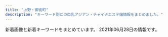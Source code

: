 ```yaml
---
title: "上野・御徒町"
description: "キーワード別にの巨乳アジアン・チャイナエステ嬢情報をまとめました。"
---
```


新着画像と新着キーワードをまとめています。
2021年06月28日の情報です。

<DmmAffiliateIns />
<KeywordTable
  shops={
    [
    {
        "img_links": [
            "http://www.turu.esraku.com/files/008.jpg",
            "http://www.turu.esraku.com/files/003.jpg",
            "http://www.turu.esraku.com/files/008-02.jpg",
            "http://www.turu.esraku.com/files/005-02.jpg",
            "http://www.turu.esraku.com/photo_news/upimg/2585860d003f1a40e0_0.jpg",
            "http://www.turu.esraku.com/files/001-02.jpg",
            "http://www.turu.esraku.com/files/007.jpg",
            "https://aromamore.tokyo/images/dummy.png",
            "http://www.turu.esraku.com/photo_news/upimg/1123760c6a00227706_0.jpg",
            "http://www.turu.esraku.com/images/dummy.png",
            "http://www.turu.esraku.com/files/003-02.jpg",
            "http://www.turu.esraku.com/files/002.jpg",
            "http://www.turu.esraku.com/files/005.jpg",
            "http://www.turu.esraku.com/photo_news/upimg/5719960d5444c8f9b8_0.jpg",
            "http://www.turu.esraku.com/files/002-02.jpg",
            "http://www.turu.esraku.com/files/004-02.jpg",
            "http://www.turu.esraku.com/files/001.jpg",
            "http://www.turu.esraku.com/files/004.jpg",
            "http://www.turu.esraku.com/files/007-02.jpg"
        ],
        "url": "http://www.turu.esraku.com/",
        "keywords": {
            "D": 61,
            "\u30bb\u30af\u30b7\u30fc": 1,
            "85": 2,
            "84": 1,
            "88": 2,
            "86": 12,
            "E": 3,
            "C": 2,
            "87": 53,
            "F": 4
        },
        "station": "\u6d45\u8349\u99c52\u756a\u51fa\u53e3",
        "name": "\u9db4"
    },
    {
        "url": "http://lena.este.work/",
        "name": "\u30a2\u30ed\u30de\u30ed\u30ea\u30fc\u30bf",
        "keywords": {},
        "img_links": [
            "http://lena.este.work/images/mainvisual1_right.jpg",
            "http://lena.este.work/images_staff/momo.jpg",
            "http://lena.este.work/images/bnr_160_45.jpg",
            "http://lena.este.work/images/bnr_200_40.jpg",
            "http://lena.este.work/images/mainvisual2_left.jpg",
            "http://lena.este.work/images/mainvisual2_right.jpg",
            "http://lena.este.work/images/mainvisual1_left.jpg",
            "http://lena.este.work/images_staff/staff-1.jpg",
            "http://lena.este.work/images/bnr_468_60.jpg",
            "http://lena.este.work/images/bnr_88_31.jpg",
            "http://lena.este.work/images_staff/staff-3.jpg",
            "http://lena.este.work/images/no_image.jpg",
            "http://lena.este.work/images/mainvisual_txt.png",
            "http://lena.este.work/images_staff/staff-2.jpg",
            "http://lena.este.work/mens-esthe1.png",
            "http://lena.este.work/images/line.png",
            "http://lena.este.work/images_staff/staff-4.jpg"
        ],
        "station": "\u6e6f\u5cf6\u99c5"
    },
    {
        "name": "\u5922\u306e\u604b",
        "keywords": {
            "E": 13,
            "86": 25,
            "89": 6,
            "F": 7,
            "G": 27,
            "D": 64,
            "87": 53,
            "88": 27
        },
        "img_links": [
            "http://www.yumenokoi.masg.info/files/009.jpg",
            "http://www.yumenokoi.masg.info/files/008-02.jpg",
            "http://www.yumenokoi.masg.info/images/service/s05.jpg",
            "http://www.yumenokoi.masg.info/files/029-02.jpg",
            "http://www.yumenokoi.masg.info/images/rsubt2.png",
            "http://www.yumenokoi.masg.info/files/025-02.jpg",
            "http://www.yumenokoi.masg.info/files/010-02.jpg",
            "http://www.yumenokoi.masg.info/files/027-02.jpg",
            "http://www.yumenokoi.masg.info/files/002.jpg",
            "http://www.yumenokoi.masg.info/files/015.jpg",
            "http://www.yumenokoi.masg.info/files/023-02.jpg",
            "http://www.yumenokoi.masg.info/files/025.jpg",
            "http://www.yumenokoi.masg.info/images/rsubt6.png",
            "http://www.yumenokoi.masg.info/files/027.jpg",
            "http://www.yumenokoi.masg.info/files/026.jpg",
            "http://www.yumenokoi.masg.info/files/016-02.jpg",
            "http://www.yumenokoi.masg.info/images/m1.jpg",
            "http://www.yumenokoi.masg.info/files/002-02.jpg",
            "http://www.yumenokoi.masg.info/images/slider-img001.jpg",
            "http://www.yumenokoi.masg.info/files/026-02.jpg",
            "http://www.yumenokoi.masg.info/files/017-02.jpg",
            "http://www.yumenokoi.masg.info/files/018-02.jpg",
            "http://www.yumenokoi.masg.info/images/b-online.png",
            "http://www.yumenokoi.masg.info/files/024.jpg",
            "http://www.yumenokoi.masg.info/files/006.jpg",
            "http://www.yumenokoi.masg.info/files/010.jpg",
            "http://www.yumenokoi.masg.info/files/008.jpg",
            "http://www.yumenokoi.masg.info/files/015-02.jpg",
            "http://www.yumenokoi.masg.info/images/service/s03.jpg",
            "http://www.yumenokoi.masg.info/images/m6.jpg",
            "http://www.yumenokoi.masg.info/files/009-02.jpg",
            "http://www.yumenokoi.masg.info/images/rsubt5.png",
            "http://www.yumenokoi.masg.info/images/tel2.png",
            "http://www.yumenokoi.masg.info/images/b-tel.png",
            "http://www.yumenokoi.masg.info/images/m3.jpg",
            "http://www.yumenokoi.masg.info/images/service/s01.jpg",
            "http://www.yumenokoi.masg.info/images/service/s04.jpg",
            "http://www.yumenokoi.masg.info/images/m4.jpg",
            "http://www.yumenokoi.masg.info/files/016.jpg",
            "http://www.yumenokoi.masg.info/files/024-02.jpg",
            "http://www.yumenokoi.masg.info/images/m2.jpg",
            "http://www.yumenokoi.masg.info/files/023.jpg",
            "http://www.yumenokoi.masg.info/files/011-02.jpg",
            "http://www.yumenokoi.masg.info/files/011.jpg",
            "http://www.yumenokoi.masg.info/files/018.jpg",
            "http://www.yumenokoi.masg.info/images/slider-img002.jpg",
            "http://www.yumenokoi.masg.info/files/021.jpg",
            "http://www.yumenokoi.masg.info/files/021-02.jpg",
            "http://www.yumenokoi.masg.info/files/029.jpg",
            "http://www.yumenokoi.masg.info/images/service/s06.jpg",
            "http://www.yumenokoi.masg.info/images/rsubt3.png",
            "http://www.yumenokoi.masg.info/files/006-02.jpg",
            "http://www.yumenokoi.masg.info/files/017.jpg",
            "http://www.yumenokoi.masg.info/images/rsubt4.png",
            "http://www.yumenokoi.masg.info/photo_news/upimg/63687607e4ea1479a4_0.jpg",
            "http://www.yumenokoi.masg.info/images/service/s02.jpg",
            "http://www.yumenokoi.masg.info/images/rsubt7.png",
            "http://www.yumenokoi.masg.info/images/rsubt1.png"
        ],
        "url": "http://www.yumenokoi.masg.info/",
        "station": "JR\u5fa1\u5f92\u753a\u99c5\u5317\u53e3"
    },
    {
        "keywords": {},
        "url": "http://sparrow.jpest.net/",
        "name": "Sparrow\u30fb\u30b9\u30d1\u30ed\u30fc",
        "img_links": [
            "http://sparrow.jpest.net/uploads//sites/22/2020/10/r3.jpg",
            "http://sparrow.jpest.net/uploads//sites/22/2020/10/g1-5.jpg",
            "http://sparrow.jpest.net/uploads//sites/22/2020/10/g2-4-1.jpg",
            "http://sparrow.jpest.net/uploads//sites/22/2020/10/tel_header-1-1024x267.png",
            "http://sparrow.jpest.net/uploads//sites/22/2020/10/r1.jpg",
            "http://sparrow.jpest.net/uploads//sites/22/2020/10/g2-5.jpg",
            "http://sparrow.jpest.net/uploads//sites/22/2020/10/r2.jpg",
            "http://sparrow.jpest.net/uploads//sites/22/2020/10/g2-4.jpg",
            "http://sparrow.jpest.net/uploads//sites/22/2020/10/concept.png",
            "http://sparrow.jpest.net/uploads//sites/22/2020/10/r4.jpg",
            "http://sparrow.jpest.net/uploads//sites/22/2020/10/top-4.png"
        ],
        "station": "JR\u5fa1\u5f92\u753a\u99c5\u5357\u53e3"
    },
    {
        "img_links": [
            "http://www.cocogarden.link/files/058-02.jpg",
            "http://www.cocogarden.link/files/037.jpg",
            "http://www.cocogarden.link/files/075-02.jpg",
            "http://www.cocogarden.link/files/075-03.jpg",
            "http://www.cocogarden.link/images/s_pick.jpg",
            "http://www.cocogarden.link/files/080-03.jpg",
            "http://www.cocogarden.link/images/s_staff.jpg",
            "http://www.cocogarden.link/files/058.jpg",
            "http://www.cocogarden.link/images/nbj3.jpg",
            "http://www.cocogarden.link/files/092-03.jpg",
            "http://www.cocogarden.link/files/092-02.jpg",
            "http://www.cocogarden.link/files/072-03.jpg",
            "http://www.cocogarden.link/images/top.jpg",
            "http://www.cocogarden.link/files/093.jpg",
            "http://www.cocogarden.link/files/090-02.jpg",
            "http://www.cocogarden.link/files/059-02.jpg",
            "http://www.cocogarden.link/files/086.jpg",
            "http://www.cocogarden.link/images/koko_200x40.png",
            "http://www.cocogarden.link/files/080-02.jpg",
            "http://www.cocogarden.link/files/092.jpg",
            "http://www.cocogarden.link/files/086-03.jpg",
            "http://www.cocogarden.link/files/058-03.jpg",
            "http://www.cocogarden.link/files/072-02.jpg",
            "http://www.cocogarden.link/files/090.jpg",
            "http://www.cocogarden.link/files/072.jpg",
            "http://www.cocogarden.link/files/080.jpg",
            "http://www.cocogarden.link/images/s_news.jpg",
            "http://www.cocogarden.link/files/091-03.jpg",
            "http://www.cocogarden.link/files/037-03.jpg",
            "http://www.cocogarden.link/files/093-03.jpg",
            "http://www.cocogarden.link/files/076-02.jpg",
            "http://www.cocogarden.link/files/076-03.jpg",
            "http://www.cocogarden.link/images/1.jpg",
            "http://www.cocogarden.link/files/059.jpg",
            "http://www.cocogarden.link/files/075.jpg",
            "http://www.cocogarden.link/files/091.jpg",
            "http://www.cocogarden.link/files/093-02.jpg",
            "http://www.cocogarden.link/files/090-03.jpg",
            "http://www.cocogarden.link/files/091-02.jpg",
            "http://www.cocogarden.link/files/059-03.jpg",
            "http://www.cocogarden.link/images/end1.png",
            "http://www.cocogarden.link/images/top1.jpg",
            "http://www.cocogarden.link/files/086-02.jpg",
            "http://www.cocogarden.link/files/076.jpg",
            "http://www.cocogarden.link/files/037-02.jpg",
            "http://www.cocogarden.link/images/mobile.jpg",
            "http://www.cocogarden.link/images/s_info.jpg"
        ],
        "name": "COCO-GARDEN",
        "keywords": {
            "G": 4,
            "E": 4,
            "D": 12,
            "C": 2,
            "88": 8,
            "83": 2,
            "86": 2,
            "F": 2,
            "87": 12
        },
        "url": "http://www.cocogarden.link/",
        "station": "JR\u5fa1\u5f92\u753a\u99c5\u5317\u53e3"
    },
    {
        "img_links": [
            "https://cc-tokyo.xyz/images/barTherapist.jpg",
            "https://cc-tokyo.xyz/therapist/yuri1.jpg",
            "https://cc-tokyo.xyz/images/barInfo.jpg",
            "https://cc-tokyo.xyz/room/1.jpg",
            "https://cc-tokyo.xyz/therapist/minami1.jpg",
            "https://cc-tokyo.xyz/images/coverGirlText.png",
            "https://cc-tokyo.xyz/therapist/saya1.jpg",
            "https://cc-tokyo.xyz/therapist/mari1.jpg",
            "http://www.a-side.com/ad/koko/include/banner/koko_200x40.png",
            "https://cc-tokyo.xyz/images/barAccess.jpg",
            "https://cc-tokyo.xyz/banner/468x60.jpg",
            "https://cc-tokyo.xyz/images/barProfile.jpg",
            "https://cc-tokyo.xyz/therapist/yanyan1.jpg",
            "https://cc-tokyo.xyz/therapist/yui1.jpg",
            "https://cc-tokyo.xyz/therapist/emi1.jpg",
            "https://cc-tokyo.xyz/therapist/moe1.jpg",
            "https://cc-tokyo.xyz/therapist/comingSoon.jpg",
            "https://cc-tokyo.xyz/images/concept.jpg",
            "https://cc-tokyo.xyz/therapist/yuyu1.jpg",
            "https://cc-tokyo.xyz/therapist/hinako1.jpg",
            "https://cc-tokyo.xyz/banner/88x31.jpg",
            "https://cc-tokyo.xyz/images/barLink.jpg",
            "https://cc-tokyo.xyz/images/magazine.jpg",
            "https://cc-tokyo.xyz/images/mobile.jpg",
            "https://cc-tokyo.xyz/therapist/mai1.jpg",
            "https://cc-tokyo.xyz/images/indexMap.jpg",
            "https://cc-tokyo.xyz/images/movie.jpg",
            "https://cc-tokyo.xyz/images/barSystem.jpg",
            "https://cc-tokyo.xyz/therapist/momoka1.jpg"
        ],
        "url": "https://cc-tokyo.xyz/",
        "station": "\u4e0a\u91ce\u99c5\u5e83\u5c0f\u8def\u53e3",
        "name": "CoCo-Arashi",
        "keywords": {
            "85": 23,
            "84": 3,
            "86": 13,
            "87": 6,
            "83": 3
        }
    },
    {
        "keywords": {
            "C": 1
        },
        "name": "\u30b9\u30d1 \u30a2\u30e2\u30fc\u30ec",
        "url": "http://spa-amore.info/",
        "img_links": [
            "http://spa-amore.info/uploads/rubyes/2019/12/img_3765.jpg",
            "http://spa-amore.info/uploads/rubyes/2020/11/img_6654.jpg",
            "http://spa-amore.info/uploads/rubyes/2017/02/bnr_side_credit.png",
            "http://spa-amore.info/uploads/rubyes/2017/02/subvisual_qa.png",
            "http://spa-amore.info/uploads/rubyes/2017/02/img_info_06.png",
            "http://spa-amore.info/uploads/rubyes/images/icon_flower.png",
            "http://spa-amore.info/uploads/rubyes/2017/02/bnr_side_01.png",
            "http://spa-amore.info/uploads/rubyes/2017/02/subvisual_contact.png",
            "http://spa-amore.info/uploads/rubyes/2017/03/img_bnr_concept.png",
            "http://spa-amore.info/uploads/rubyes/2017/02/subvisual_link-1000x144.png",
            "http://spa-amore.info/uploads/rubyes/2018/06/wechatimg111.jpeg",
            "http://spa-amore.info/uploads/rubyes/2018/06/img_6526de79a84e589afe69cac1.jpg",
            "http://spa-amore.info/uploads/rubyes/2017/02/img_info_05.png",
            "http://spa-amore.info/uploads/rubyes/2020/11/img_6655.jpg",
            "http://spa-amore.info/uploads/rubyes/2019/10/img_5017.jpg",
            "http://spa-amore.info/uploads/rubyes/2017/02/btn_top_01.png",
            "http://spa-amore.info/uploads/rubyes/2017/02/subvisual_info.png",
            "http://spa-amore.info/uploads/rubyes/2017/02/img_info_04.png",
            "http://spa-amore.info/uploads/rubyes/2017/02/bnr_side_03.png",
            "http://spa-amore.info/\thttp:/spa-amore.info/uploads/rubyes/2019/03/ivent2.jpeg",
            "http://spa-amore.info/uploads/rubyes/2019/10/img_4995.jpg",
            "http://spa-amore.info/uploads/rubyes/2020/05/img_4838.jpg",
            "http://spa-amore.info/uploads/rubyes/2017/02/btn_top_02.png",
            "http://spa-amore.info/uploads/rubyes/2017/02/img_info_01.png",
            "http://spa-amore.info/uploads/rubyes/2017/02/subvisual_link.png",
            "http://spa-amore.info/uploads/rubyes/2017/02/treatment.png",
            "http://spa-amore.info/uploads/rubyes/2019/12/img_3763.jpg",
            "http://spa-amore.info/uploads/rubyes/2018/06/img_6484de79a84e589afe69cac1.jpg",
            "http://spa-amore.info/uploads/rubyes/2020/12/img_6829.jpg",
            "http://spa-amore.info/uploads/rubyes/2019/03/img_35011.jpg",
            "http://spa-amore.info/uploads/rubyes/2017/02/bnr_side_02.png",
            "http://spa-amore.info/uploads/rubyes/2018/12/ad_7z8_720.png",
            "http://spa-amore.info/uploads/rubyes/images/p01.png",
            "http://spa-amore.info/uploads/rubyes/2020/01/img_5610-1919x2560.jpg",
            "http://spa-amore.info/uploads/rubyes/2020/03/lili.jpeg",
            "http://spa-amore.info/uploads/rubyes/2017/02/subvisual_reserve.png",
            "http://spa-amore.info/uploads/rubyes/2017/02/img_info_03.png",
            "http://spa-amore.info/uploads/rubyes/2019/12/img_3761.jpg",
            "http://spa-amore.info/uploads/rubyes/images/no-photo.jpg",
            "http://spa-amore.info/uploads/rubyes/2018/06/img_6517de79a84e589afe69cac1.jpg",
            "http://spa-amore.info/uploads/rubyes/2018/06/tel.jpg",
            "http://spa-amore.info/uploads/rubyes/2018/11/img_2998.png",
            "http://spa-amore.info/uploads/rubyes/2017/02/icon_flower.png",
            "http://spa-amore.info/uploads/rubyes/2019/12/img_3766.jpg",
            "http://spa-amore.info/uploads/rubyes/2017/02/img_info_02.png",
            "http://spa-amore.info/uploads/rubyes/2019/07/img_4390.jpg",
            "http://spa-amore.info/uploads/rubyes/2018/06/bnr_side_041.png",
            "http://spa-amore.info/uploads/rubyes/2019/04/img_3768.jpg",
            "http://spa-amore.info/uploads/rubyes/2017/02/subvisual_magazine.png",
            "http://spa-amore.info/uploads/rubyes/2017/02/subvisual_enquete.png",
            "http://spa-amore.info/uploads/rubyes/2017/02/bnr_side_05.png",
            "http://spa-amore.info/uploads/rubyes/images/subvisual_staff.png",
            "http://spa-amore.info/uploads/rubyes/2019/04/img_3767.jpg",
            "http://spa-amore.info/uploads/rubyes/2019/10/img_4997.jpg",
            "http://spa-amore.info/uploads/rubyes/2018/06/img_6509de79a84e589afe69cac1.jpg",
            "http://spa-amore.info/uploads/rubyes/2017/02/wifi.jpg",
            "http://spa-amore.info/uploads/rubyes/2019/03/img_35012.jpg",
            "http://spa-amore.info/uploads/rubyes/2017/02/btn_top_03.png",
            "http://spa-amore.info/uploads/rubyes/2018/12/ad-7z8-s.png"
        ],
        "station": "JR\u5fa1\u5f92\u753a\u99c5\u5317\u53e3"
    },
    {
        "keywords": {},
        "url": "http://tubakihime.link/",
        "station": "\u6e6f\u5cf6\u99c52\u756a",
        "name": "HEAVEN\u30fb\u30d8\u30d6\u30f3",
        "img_links": [
            "http://tubakihime.link/_src/54585099/3.jpg",
            "http://tubakihime.link/_src/54585124/wechatimg1739.jpg",
            "http://tubakihime.link/_src/56292905/wechatimg2253.jpg",
            "http://tubakihime.link/_src/54585175/wechatimg1741.jpg",
            "http://tubakihime.link/_src/57050566/wechatimg18_1.jpg",
            "http://tubakihime.link/_src/56292922/wechatimg2253.jpg",
            "http://tubakihime.link/_src/55239408/heaven2.png",
            "http://tubakihime.link/_src/57051379/wechatimg18_1.jpg",
            "http://tubakihime.link/_src/54585097/2.jpg",
            "http://tubakihime.link/_src/54585094/wechatimg2252.jpg",
            "http://tubakihime.link/_src/54585083/3.jpg",
            "http://tubakihime.link/_src/54585178/wechatimg1740.jpg",
            "http://tubakihime.link/_src/54585107/cam.jpg",
            "http://tubakihime.link/_src/54585171/wechatimg1739.jpg",
            "http://tubakihime.link/_src/54585172/wechatimg1739.jpg",
            "http://tubakihime.link/_src/54585146/int2.png",
            "http://tubakihime.link/_src/54585154/wechatimg1739.jpg",
            "http://tubakihime.link/_src/54585095/1.jpg",
            "http://tubakihime.link/_src/54585103/5.jpg",
            "http://tubakihime.link/_src/54585156/wechatimg1740.jpg",
            "http://tubakihime.link/_src/54585105/6.jpg",
            "http://tubakihime.link/_src/54585112/wechatimg1741.jpg",
            "http://tubakihime.link/_src/57050699/wechatimg2253.jpg",
            "http://tubakihime.link/_src/54585174/wechatimg1741.jpg",
            "http://tubakihime.link/_src/54585079/1.jpg",
            "http://tubakihime.link/_src/54585181/wechatimg313.jpg",
            "http://tubakihime.link/_src/54585155/cam.jpg",
            "http://tubakihime.link/_src/54585166/wechatimg1741.jpg",
            "http://tubakihime.link/_src/54585087/5.jpg",
            "http://tubakihime.link/_src/54585144/wechatimg1740.jpg",
            "http://tubakihime.link/_src/57050568/wechatimg18_1.jpg",
            "http://tubakihime.link/_src/54585169/wechatimg18_1.jpg",
            "http://tubakihime.link/_src/54585109/cam.jpg",
            "http://tubakihime.link/_src/54585081/2.jpg",
            "http://tubakihime.link/_src/54585101/4.jpg",
            "http://tubakihime.link/_src/54585157/wechatimg1740.jpg",
            "http://tubakihime.link/_src/54585170/wechatimg18_1.jpg",
            "http://tubakihime.link/_src/54585085/4.jpg",
            "http://tubakihime.link/_src/54585089/6.jpg",
            "http://tubakihime.link/_src/54585122/wechatimg2252.jpg",
            "http://tubakihime.link/_src/54585177/wechatimg1740.jpg",
            "http://tubakihime.link/_src/57050662/wechatimg18_1.jpg",
            "http://tubakihime.link/_src/54585143/wechatimg1739.jpg",
            "http://tubakihime.link/_src/54585148/heaven4.png",
            "http://tubakihime.link/_src/54585113/wechatimg2252.jpg",
            "http://tubakihime.link/_src/56292933/wechatimg2252.jpg",
            "http://tubakihime.link/_src/54585093/wechatimg1741.jpg",
            "http://tubakihime.link/_src/57050700/wechatimg2253.jpg",
            "http://tubakihime.link/_src/56292934/wechatimg2252.jpg",
            "http://tubakihime.link/_src/54585110/cam.jpg",
            "http://tubakihime.link/_src/56292914/wechatimg2253.jpg",
            "http://tubakihime.link/_src/55239393/heaven1.png"
        ]
    },
    {
        "url": "http://www.iyashinoie.mensest.com/",
        "name": "\u7652\u3057\u306e\u5bb6",
        "station": "\u6d45\u8349\u99c5",
        "keywords": {
            "C": 1,
            "87": 3,
            "86": 2,
            "D": 4
        },
        "img_links": [
            "http://www.iyashinoie.mensest.com/img/nav-004.png",
            "http://www.iyashinoie.mensest.com/img/nav-006.png",
            "http://www.iyashinoie.mensest.com/img/top01.png",
            "http://www.iyashinoie.mensest.com/files/001.jpg",
            "http://www.iyashinoie.mensest.com/img/stb.jpg",
            "http://www.iyashinoie.mensest.com/img/stt.jpg",
            "http://www.iyashinoie.mensest.com/files/006.jpg",
            "http://www.iyashinoie.mensest.com/files/005.jpg",
            "http://www.iyashinoie.mensest.com/img/nav-005.png",
            "http://www.iyashinoie.mensest.com/files/003.jpg",
            "http://www.iyashinoie.mensest.com/files/002.jpg",
            "http://www.iyashinoie.mensest.com/img/nav-001.png",
            "http://www.iyashinoie.mensest.com/img/nav-002.png",
            "http://www.iyashinoie.mensest.com/img/tel.png",
            "http://www.iyashinoie.mensest.com/img/nav-003.png"
        ]
    },
    {
        "img_links": [
            "http://plumeria.mensest.work/media/sites/24/2021/03/1615518150-room3.jpg",
            "http://plumeria.mensest.work/media/sites/24/2021/03/1615172497-img_top01.jpg",
            "http://plumeria.mensest.work/media/sites/24/2021/05/1624855922-070-200x300.jpg",
            "http://plumeria.mensest.work/media/sites/24/2021/03/1615974727-n.png",
            "http://plumeria.mensest.work/media/sites/24/2021/03/1615514189-w.jpg",
            "http://plumeria.mensest.work/media/sites/24/2021/03/1615514231-t.jpg",
            "http://plumeria.mensest.work/media/sites/24/2021/03/1615518151-room4.jpg",
            "http://plumeria.mensest.work/media/sites/24/2021/03/1615251006-010.jpg",
            "http://plumeria.mensest.work/media/sites/24/2021/03/1615769442-3000.png",
            "http://plumeria.mensest.work/media/sites/24/2021/05/1624855922-070.jpg",
            "http://plumeria.mensest.work/media/sites/24/2021/03/1616730881-003.jpg",
            "http://plumeria.mensest.work/media/sites/24/2021/03/1616730407-001.jpg",
            "http://plumeria.mensest.work/media/sites/24/2021/03/1616730353-002.jpg",
            "http://plumeria.mensest.work/media/sites/24/2021/03/1615634026-000.jpg",
            "http://plumeria.mensest.work/media/sites/24/2021/03/1615250277-040.jpg",
            "http://plumeria.mensest.work/media/sites/24/2021/03/1615967448-koko_200x40.png",
            "http://plumeria.mensest.work/media/sites/24/2021/03/1615518147-room2.jpg",
            "http://plumeria.mensest.work/media/sites/24/2021/03/1615514241-l.jpg",
            "http://plumeria.mensest.work/media/sites/24/2021/03/1615518146-room1.jpg",
            "http://plumeria.mensest.work/media/sites/24/2021/03/1615250789-030.jpg",
            "http://plumeria.mensest.work/media/sites/24/2021/03/1615251116-070.jpg",
            "http://plumeria.mensest.work/media/sites/24/elementor/thumbs/1615175401-tel-p5co93la4p4p6nk8mkhx9c6z87iqimku8jn80095m4.png"
        ],
        "url": "http://plumeria.mensest.work/",
        "keywords": {
            "E": 53,
            "\u30bb\u30af\u30b7\u30fc": 2,
            "C": 17,
            "D": 33,
            "G": 34
        },
        "name": "\u30a2\u30ed\u30de\u30d7\u30eb\u30e1\u30ea\u30a2",
        "station": "JR\u5fa1\u5f92\u753a\u99c5\u5357\u53e3"
    },
    {
        "name": "\u3075\u308f\u3075\u308f",
        "keywords": {
            "E": 1,
            "C": 12,
            "85": 2,
            "86": 4,
            "87": 2,
            "D": 2
        },
        "img_links": [
            "http://fuwafuwa-relax.work/img/st4.jpg",
            "http://fuwafuwa-relax.work/sp/img/pc.jpg",
            "http://fuwafuwa-relax.work/sp/img/t-s.jpg",
            "http://fuwafuwa-relax.work/sp/img/st2.jpg",
            "http://fuwafuwa-relax.work/sp/img/sys.jpg",
            "http://fuwafuwa-relax.work/sp/img/mv.jpg",
            "http://fuwafuwa-relax.work/sp/img/tw.jpg",
            "http://fuwafuwa-relax.work/img/sta3.jpg",
            "http://fuwafuwa-relax.work/img/sta2.jpg",
            "http://fuwafuwa-relax.work/sp/img/p2.jpg",
            "http://fuwafuwa-relax.work/sp/img/t-t.jpg",
            "http://fuwafuwa-relax.work/img/fla-2.jpg",
            "http://fuwafuwa-relax.work/sp/img/tit.jpg",
            "http://fuwafuwa-relax.work/sp/img/botton.jpg",
            "http://fuwafuwa-relax.work/sp/img/st1.jpg",
            "http://fuwafuwa-relax.work/img/st1.jpg",
            "http://fuwafuwa-relax.work/sp/img/time.jpg",
            "http://fuwafuwa-relax.work/img/st2.jpg",
            "http://fuwafuwa-relax.work/sp/img/add.jpg",
            "http://fuwafuwa-relax.work/sp/img/pic.jpg",
            "http://fuwafuwa-relax.work/img/nos.jpg",
            "http://fuwafuwa-relax.work/sp/img/p1.jpg",
            "http://fuwafuwa-relax.work/sp/img/st4.jpg",
            "http://fuwafuwa-relax.work/img/fla-1.jpg",
            "http://fuwafuwa-relax.work/img/st3.jpg",
            "http://fuwafuwa-relax.work/sp/img/tel.jpg",
            "http://fuwafuwa-relax.work/img/botton.jpg",
            "http://fuwafuwa-relax.work/sp/img/cam.jpg",
            "http://fuwafuwa-relax.work/img/mo.png",
            "http://fuwafuwa-relax.work/sp/img/t-o.jpg",
            "http://fuwafuwa-relax.work/img/sta4.jpg",
            "http://fuwafuwa-relax.work/sp/img/st3.jpg",
            "http://fuwafuwa-relax.work/sp/img/t-a.jpg",
            "http://fuwafuwa-relax.work/img/fla-3.jpg",
            "http://fuwafuwa-relax.work/sp/img/add2.jpg",
            "http://fuwafuwa-relax.work/sp/img/p3.jpg",
            "http://fuwafuwa-relax.work/img/sta1.jpg",
            "http://fuwafuwa-relax.work/sp/img/t-r.jpg"
        ],
        "station": "JR\u5fa1\u5f92\u753a\u99c5\u5317\u53e3",
        "url": "http://fuwafuwa-relax.work/"
    },
    {
        "name": "\u30b9\u30de\u30a4\u30eb",
        "url": "http://smile.ests.jp/",
        "station": "JR\u5fa1\u5f92\u753a\u99c5\u5357\u53e3",
        "img_links": [],
        "keywords": {}
    },
    {
        "url": "http://www.rosa-es.info/",
        "keywords": {
            "86": 2,
            "87": 1,
            "85": 1,
            "E": 6,
            "D": 4,
            "89": 1,
            "88": 1,
            "C": 2
        },
        "station": "JR\u4e0a\u91ce\u99c5\u6d45\u8349\u53e3",
        "img_links": [
            "http://www.rosa-es.info/staff/yuri1.jpg",
            "http://www.rosa-es.info/img/pic/slide_2.jpg",
            "http://www.rosa-es.info/staff/koko.jpg",
            "http://www.rosa-es.info/staff/rara2.jpg",
            "http://www.rosa-es.info/staff/nana1.jpg",
            "http://www.rosa-es.info/staff/nana2.jpg",
            "http://www.rosa-es.info/staff/yumi1.jpg",
            "http://www.rosa-es.info/staff/yuri2.jpg",
            "http://www.rosa-es.info/staff/yumi2.jpg",
            "http://www.rosa-es.info/staff/rara1.jpg",
            "http://www.rosa-es.info/img/pic/slide_1.jpg",
            "http://www.rosa-es.info/staff/yuki1.jpg",
            "http://www.rosa-es.info/staff/koko1.jpg",
            "http://www.rosa-es.info/staff/yuri.jpg",
            "http://www.rosa-es.info/staff/yuki.jpg",
            "http://www.rosa-es.info/img/pic/int1.jpg",
            "http://www.rosa-es.info/staff/yuki2.jpg",
            "http://www.rosa-es.info/staff/rara.jpg",
            "http://www.rosa-es.info/staff/koko2.jpg",
            "http://www.rosa-es.info/img/loader.png",
            "http://www.rosa-es.info/img/pic/int2.jpg",
            "http://www.rosa-es.info/img/pic/int4.jpg",
            "http://www.rosa-es.info/img/pic/int3.jpg",
            "http://www.rosa-es.info/staff/nana.jpg",
            "http://www.rosa-es.info/staff/yumi.jpg"
        ],
        "name": "\u6708\u591c"
    },
    {
        "url": "http://www.iyashinoie-ueno.com/",
        "keywords": {
            "84": 4,
            "D": 12,
            "C": 11,
            "87": 8,
            "86": 4
        },
        "station": "JR\u4e0a\u91ce\u99c5\u6d45\u8349\u53e3",
        "img_links": [
            "http://www.iyashinoie-ueno.com/images/mobile.jpg",
            "http://www.iyashinoie-ueno.com/files/001.jpg",
            "http://www.iyashinoie-ueno.com/images/newgirls_top.jpg",
            "http://www.iyashinoie-ueno.com/files/019.jpg",
            "http://www.iyashinoie-ueno.com/files/019-02.jpg",
            "http://www.iyashinoie-ueno.com/files/018.jpg",
            "http://www.iyashinoie-ueno.com/images/staff_top2.jpg",
            "http://www.iyashinoie-ueno.com/files/018-02.jpg",
            "http://www.iyashinoie-ueno.com/images/staff_top.jpg",
            "http://www.iyashinoie-ueno.com/files/001-02.jpg",
            "http://www.iyashinoie-ueno.com/images/pick1.jpg",
            "http://www.iyashinoie-ueno.com/images/top2.jpg",
            "http://www.iyashinoie-ueno.com/images/news_top.jpg",
            "http://www.iyashinoie-ueno.com/files/014-02.jpg",
            "http://www.iyashinoie-ueno.com/images/end.jpg",
            "http://www.iyashinoie-ueno.com/files/014.jpg"
        ],
        "name": "\u7652\u3057\u306e\u5bb6"
    },
    {
        "img_links": [
            "http://ruana.work/images/5.jpg",
            "http://ruana.work/images/head.jpg",
            "http://ruana.work/images/int1.jpg",
            "http://ruana.work/img/hitomi1.jpg",
            "http://ruana.work/images/tel.jpg",
            "http://ruana.work/img/sakura1.jpg",
            "http://ruana.work/images/13.jpg",
            "http://ruana.work/images/9.jpg",
            "http://ruana.work/images/interior_t.jpg",
            "http://ruana.work/images/news.jpg",
            "http://ruana.work/images/ac2.jpg",
            "http://ruana.work/img/mimi1.jpg",
            "http://ruana.work/images/6.jpg",
            "http://ruana.work/images/4.jpg",
            "http://ruana.work/img/yuyu1.jpg",
            "http://ruana.work/images/11.jpg",
            "http://ruana.work/img/hana1.jpg",
            "http://ruana.work/img/mei1.jpg",
            "http://ruana.work/img/moe1.jpg",
            "http://ruana.work/images/1.jpg",
            "http://ruana.work/images/rec.jpg",
            "http://ruana.work/images/staff_t.jpg",
            "http://ruana.work/images/7.jpg",
            "http://ruana.work/images/2.jpg",
            "http://ruana.work/images/12.jpg",
            "http://ruana.work/img/aki1.jpg",
            "http://ruana.work/images/int2.jpg",
            "http://ruana.work/img/yoko1.jpg",
            "http://ruana.work/img/ran1.jpg",
            "http://ruana.work/images/ac1.jpg",
            "http://ruana.work/img/momo1.jpg",
            "http://ruana.work/img/kora1.jpg",
            "http://ruana.work/images/mobile.jpg",
            "http://ruana.work/images/sys1.jpg",
            "http://ruana.work/images/8.jpg",
            "http://ruana.work/images/3.jpg",
            "http://ruana.work/images/sys2.jpg"
        ],
        "name": "\u30a8\u30f3\u30c8\u30ea\u30fc",
        "keywords": {},
        "station": "JR\u5fa1\u5f92\u753a\u99c5\u5357\u53e3",
        "url": "http://ruana.work/"
    },
    {
        "img_links": [
            "http://verybeauty.info/staffPhoto/b20210621174816.jpg",
            "http://verybeauty.info/staffPhoto/s20191018113136.jpg",
            "http://verybeauty.info/staffPhoto/b20170527134149.jpg",
            "http://verybeauty.info/staffPhoto/b20201016143638.jpg",
            "http://verybeauty.info/images/store/02.jpg",
            "http://verybeauty.info/images/mobile.jpg",
            "http://verybeauty.info/staffPhoto/s20201016143712.jpg",
            "http://verybeauty.info/staffPhoto/b20191018113136.jpg",
            "http://verybeauty.info/images/store/05.jpg",
            "http://verybeauty.info/staffPhoto/s20200531164502.jpg",
            "http://verybeauty.info/staffPhoto/b20200531164041.jpg",
            "http://verybeauty.info/images/store/01.jpg",
            "http://verybeauty.info/staffPhoto/s20210621174816.jpg",
            "http://verybeauty.info/images/returnBtn.png",
            "http://verybeauty.info/js/sliderLine/slide_prev.png",
            "http://verybeauty.info/js/sliderLine/slide_next.png",
            "http://verybeauty.info/staffPhoto/s20200118192201.jpg",
            "http://verybeauty.info/staffPhoto/s20170527134756.jpg",
            "http://verybeauty.info/images/store/06.jpg",
            "http://verybeauty.info/staffPhoto/s20200531164041.jpg",
            "http://verybeauty.info/staffPhoto/s20201016143638.jpg",
            "http://verybeauty.info/staffPhoto/s20170527134149.jpg",
            "http://verybeauty.info/staffPhoto/b20170527134756.jpg"
        ],
        "keywords": {
            "D": 1,
            "86": 1,
            "85": 1,
            "88": 2
        },
        "url": "http://verybeauty.info/",
        "name": "\u862d\u82b1 \u30e9\u30f3\u30ab",
        "station": "\u7530\u539f\u753a\u99c51\u756a\u51fa\u53e3"
    },
    {
        "station": "\u8535\u524d\u99c5",
        "keywords": {},
        "name": "\u30d0\u30cb\u30e9",
        "url": "http://rlx-salon.com/",
        "img_links": [
            "http://rlx-salon.com/staff/riri/01.png",
            "http://rlx-salon.com/img/nav-006.png",
            "http://rlx-salon.com/staff/eri/01.png",
            "http://rlx-salon.com/staff/ruru/01.png",
            "http://rlx-salon.com/img/nav-005.png",
            "http://rlx-salon.com/img/nav-003.png",
            "http://rlx-salon.com/staff/momoka/01.png",
            "http://rlx-salon.com/img/stt.jpg",
            "http://rlx-salon.com/img/nav-001.png",
            "http://rlx-salon.com/img/no.png",
            "http://rlx-salon.com/staff/risa/01.png",
            "http://rlx-salon.com/img/tel.png",
            "http://rlx-salon.com/img/nav-004.png",
            "http://rlx-salon.com/img/stb.jpg",
            "http://rlx-salon.com/img/nav-002.png"
        ]
    },
    {
        "img_links": [
            "https://www.ueno-assistant.com/images/index_02.png",
            "https://www.ueno-assistant.com/images/index_18.jpg",
            "https://www.ueno-assistant.com/images/index_08.png",
            "https://www.ueno-assistant.com/images/opbs21-14t.jpg",
            "http://www.ueno-assistant.com/images/index_19.jpg",
            "https://www.ueno-assistant.com/images/opbs21-10.jpg",
            "https://www.ueno-assistant.com/images/index_06.png",
            "https://www.ueno-assistant.com/images/opbs21-4.jpg",
            "https://www.ueno-assistant.com/images/index_19.jpg",
            "https://www.ueno-assistant.com/images/opbs21-17.jpg",
            "https://www.ueno-assistant.com/images/1.jpg",
            "http://www.ueno-assistant.com/images/es21-1.jpg",
            "http://www.ueno-assistant.com/images/index_02.png",
            "http://www.ueno-assistant.com/images/opbs21-4.jpg",
            "http://www.ueno-assistant.com/images/index_05.png",
            "http://www.ueno-assistant.com/images/1.jpg",
            "http://www.ueno-assistant.com/images/index_06.png",
            "http://www.ueno-assistant.com/images/index_09.png",
            "http://www.ueno-assistant.com/images/index_20.jpg",
            "https://www.ueno-assistant.com/images/index_07.png",
            "http://www.ueno-assistant.com/images/opbs21-14t.jpg",
            "https://www.ueno-assistant.com/images/4.jpg",
            "https://www.ueno-assistant.com/images/opbs20-9.jpg",
            "https://www.ueno-assistant.com/images/index_20.jpg",
            "http://www.ueno-assistant.com/images/index_18.jpg",
            "http://www.ueno-assistant.com/images/a0.jpg",
            "https://www.ueno-assistant.com/images/index_09.png",
            "http://www.ueno-assistant.com/images/index_07.png",
            "https://www.ueno-assistant.com/images/opbs21-14.jpg",
            "https://www.ueno-assistant.com/images/es21-1.jpg",
            "http://www.ueno-assistant.com/images/opbs21-10.jpg",
            "http://www.ueno-assistant.com/images/4.jpg",
            "http://www.ueno-assistant.com/images/opbs21-17.jpg",
            "https://www.ueno-assistant.com/images/index_03.png",
            "http://www.ueno-assistant.com/images/index_03.png",
            "http://www.ueno-assistant.com/images/opbs20-9.jpg",
            "http://www.ueno-assistant.com/images/index_08.png",
            "https://www.ueno-assistant.com/images/index_05.png",
            "http://www.ueno-assistant.com/images/opbs21-14.jpg",
            "https://www.ueno-assistant.com/images/a0.jpg"
        ],
        "keywords": {
            "83": 2,
            "88": 2,
            "90": 2,
            "86": 2,
            "85": 2
        },
        "station": "JR\u4e0a\u91ce\u99c5\u6d45\u8349\u53e3",
        "url": "https://www.ueno-assistant.com/",
        "name": "\u5973\u624b"
    },
    {
        "url": "http://esthe-massage.black/",
        "keywords": {
            "D": 4,
            "C": 4,
            "86": 4,
            "89": 4,
            "E": 8,
            "84": 4,
            "82": 16
        },
        "img_links": [
            "http://esthe-massage.black/images/index_an_02.jpg",
            "http://esthe-massage.black/images/index_an_06.jpg",
            "http://esthe-massage.black/images/te.png",
            "http://esthe-massage.black/images/sta2.jpg",
            "http://esthe-massage.black/images/tit4.png",
            "http://esthe-massage.black/images/cg1.jpg",
            "http://esthe-massage.black/images/link_3.jpg",
            "http://esthe-massage.black/images/index_an_03.jpg",
            "http://cdn.dino-es.com/images/logo/88x31DinoEs.png",
            "http://esthe-massage.black/images/cg3.jpg",
            "http://esthe-massage.black/images/cg2.jpg",
            "http://esthe-massage.black/images/index_an_01.jpg",
            "http://esthe-massage.black/images/tit1.png",
            "http://esthe-massage.black/images/tit2.png",
            "http://esthe-massage.black/images/tit5.png",
            "http://esthe-massage.black/images/index_bn_02.jpg",
            "http://esthe-massage.black/images/index_bn_06.jpg",
            "http://esthe-massage.black/images/cg10.jpg",
            "http://esthe-massage.black/images/sys02.jpg",
            "http://esthe-massage.black/images/top.jpg",
            "http://esthe-massage.black/images/index_an_05.jpg",
            "http://esthe-massage.black/images/sta3.jpg",
            "http://esthe-massage.black/images/sta6.jpg",
            "http://esthe-massage.black/images/acc.jpg",
            "http://esthe-massage.black/images/sys03.jpg",
            "http://esthe-massage.black/images/qr.jpg",
            "http://esthe-massage.black/images/cg11.jpg",
            "http://esthe-massage.black/images/cg7.jpg",
            "http://esthe-massage.black/images/sta7.jpg",
            "http://esthe-massage.black/images/cg4.jpg",
            "http://esthe-massage.black/images/index_bn_05.jpg",
            "http://esthe-massage.black/images/cg6.jpg",
            "http://esthe-massage.black/images/sys01.jpg",
            "http://esthe-massage.black/images/sta11.jpg",
            "http://esthe-massage.black/images/sta10.jpg",
            "http://esthe-massage.black/images/index_bn_03.jpg",
            "http://esthe-massage.black/images/index_bn_01.jpg",
            "http://esthe-massage.black/images/sta5.jpg",
            "http://esthe-massage.black/images/footer.jpg",
            "http://esthe-massage.black/images/index_an_04.jpg",
            "http://esthe-massage.black/images/cg5.jpg"
        ],
        "name": "\u30ab\u30eb\u30de\u30ea\u30be\u30fc\u30c8\uff06\u30b9\u30d1",
        "station": "JR\u5fa1\u5f92\u753a\u99c5\u5357\u53e3"
    },
    {
        "url": "http://www.sh-riraks.xyz/",
        "keywords": {
            "C": 17
        },
        "station": "JR\u5fa1\u5f92\u753a\u99c5\u5357\u53e3",
        "img_links": [
            "http://www.sh-riraks.xyz/img/ttl_wnew.png",
            "http://www.sh-riraks.xyz/uploads/allimg/180604/1-1P60410212A02.jpg",
            "http://www.sh-riraks.xyz/uploads/200107/1-20010F92019226.jpg",
            "http://www.sh-riraks.xyz/uploads/200617/1-20061G54941Z9.jpg",
            "http://www.sh-riraks.xyz/uploads/201130/1-201130133129441.jpg",
            "http://www.sh-riraks.xyz/uploads/180521/1-1P52116495SC.jpg",
            "http://www.sh-riraks.xyz/uploads/181001/1-1Q001142T6406.jpg",
            "http://www.sh-riraks.xyz/uploads/200617/1-20061G54TIb.jpg",
            "http://www.sh-riraks.xyz/img/ttl_staff.png",
            "http://www.sh-riraks.xyz/uploads/201130/1-201130133145E0.jpg",
            "http://www.sh-riraks.xyz/img/ttl_mobile.png",
            "http://www.sh-riraks.xyz/uploads/201130/1-201130133215X9.jpg",
            "http://www.sh-riraks.xyz/uploads/201130/1-201130133045611.jpg",
            "http://www.sh-riraks.xyz/uploads/200617/1-20061G54ZQ14.jpg",
            "http://www.sh-riraks.xyz/uploads/201130/1-201130132956292.jpg",
            "http://www.sh-riraks.xyz/uploads/181001/1-1Q001142IB48.jpg",
            "http://www.sh-riraks.xyz/uploads/201130/1-201130132942Y6.jpg",
            "http://www.sh-riraks.xyz/uploads/201130/1-20113013311Rc.jpg",
            "http://www.sh-riraks.xyz/uploads/180521/1-1P5211649103K.jpg",
            "http://www.sh-riraks.xyz/img/ttl_girls.png",
            "http://www.sh-riraks.xyz/img/ttl_pickup.png",
            "http://www.sh-riraks.xyz/uploads/190611/1-1Z611153S2561.jpg",
            "http://www.sh-riraks.xyz/uploads/201130/1-201130133012441.jpg",
            "http://www.sh-riraks.xyz/uploads/191015/1-1910151T03I48.jpg",
            "http://www.sh-riraks.xyz/uploads/201130/1-201130133029220.jpg"
        ],
        "name": "\u5922\u306e\u8776\u3005"
    },
    {
        "keywords": {
            "E": 1,
            "86": 4,
            "88": 1,
            "C": 2,
            "D": 3,
            "85": 4
        },
        "img_links": [
            "https://moon-rabbit.info/staffPhoto/b20210626031056.jpg",
            "https://moon-rabbit.info/staffPhoto/b20210403124159.jpg",
            "https://moon-rabbit.info/staffPhoto/b20210610005927.jpg",
            "https://moon-rabbit.info/staffPhoto/b20210507144730.jpg",
            "https://moon-rabbit.info/images/store/01.jpg",
            "https://moon-rabbit.info/staffPhoto/s20210605175746.jpg",
            "https://moon-rabbit.info/staffPhoto/s20201027011549.jpg",
            "https://moon-rabbit.info/staffPhoto/s20210416205502.jpg",
            "https://moon-rabbit.info/staffPhoto/s20210415212743.jpg",
            "https://moon-rabbit.info/images/returnBtn.png",
            "https://moon-rabbit.info/staffPhoto/b20201027011627.jpg",
            "https://moon-rabbit.info/images/store/04.jpg",
            "https://moon-rabbit.info/images/store/03.jpg",
            "https://moon-rabbit.info/staffPhoto/s20210403124159.jpg",
            "https://moon-rabbit.info/staffPhoto/s20201026233537.jpg",
            "https://moon-rabbit.info/staffPhoto/b20201027011549.jpg",
            "https://moon-rabbit.info/staffPhoto/s20201027011627.jpg",
            "https://moon-rabbit.info/staffPhoto/b20201026233537.jpg",
            "https://moon-rabbit.info/staffPhoto/b20210415212743.jpg",
            "https://moon-rabbit.info/images/store/02.jpg",
            "https://moon-rabbit.info/staffPhoto/b20210416205502.jpg",
            "https://moon-rabbit.info/staffPhoto/b20210401213854.jpg",
            "https://moon-rabbit.info/staffPhoto/b20201213182803.jpg",
            "https://moon-rabbit.info/staffPhoto/s20210610005927.jpg",
            "https://moon-rabbit.info/staffPhoto/b20201027003115.jpg",
            "https://moon-rabbit.info/staffPhoto/s20201213182803.jpg",
            "https://moon-rabbit.info/staffPhoto/b20210507144547.jpg",
            "https://moon-rabbit.info/staffPhoto/s20201027003115.jpg",
            "https://moon-rabbit.info/js/sliderLine/slide_next.png",
            "https://moon-rabbit.info/staffPhoto/s20210401213854.jpg",
            "https://moon-rabbit.info/staffPhoto/b20201027004342.jpg",
            "https://moon-rabbit.info/staffPhoto/s20210326172946.jpg",
            "https://moon-rabbit.info/staffPhoto/b20210326172946.jpg",
            "https://moon-rabbit.info/js/sliderLine/slide_prev.png",
            "https://moon-rabbit.info/staffPhoto/s20210507144547.jpg",
            "https://moon-rabbit.info/staffPhoto/s20201027004342.jpg",
            "https://moon-rabbit.info/images/mobile.jpg",
            "https://moon-rabbit.info/staffPhoto/s20210507144730.jpg",
            "https://moon-rabbit.info/uploadfiles/images/campaignMoonRabbitInfo.jpg",
            "https://moon-rabbit.info/staffPhoto/b20210605175746.jpg",
            "https://moon-rabbit.info/staffPhoto/s20210626031056.jpg"
        ],
        "url": "https://moon-rabbit.info/",
        "name": "\u6708\u514e \u30b2\u30c3\u30c8",
        "station": "JR\u5fa1\u5f92\u753a\u99c5\u5357\u53e3"
    },
    {
        "url": "https://mens-esthe.work/",
        "station": "JR\u5fa1\u5f92\u753a\u99c5\u5357\u53e3",
        "name": "Oriental Spa",
        "img_links": [
            "https://mens-esthe.work/icon/twitter.png",
            "https://mens-esthe.work/images/main-top.jpg",
            "https://mens-esthe.work/wp/wp-content/uploads/2021/05/maki06.png",
            "https://ueno-mensesthe.com/icon/yelp.png",
            "https://mens-esthe.work/wp/wp-content/uploads/2021/06/maki07.png",
            "https://mens-esthe.work/wp/wp-content/uploads/2021/05/nana01.png",
            "https://mens-esthe.work/wp/wp-content/uploads/2021/06/linko01.png",
            "https://mens-esthe.work/icon/line.png",
            "https://mens-esthe.work/footer/footer-tel.png",
            "https://mens-esthe.work/images/top1.jpg",
            "https://mens-esthe.work/images/main-small.jpg",
            "https://mens-esthe.work/wp/wp-content/uploads/2021/05/maki05.png",
            "https://ueno-mensesthe.com/icon/line.png",
            "https://mens-esthe.work/images/clear.png",
            "https://mens-esthe.work/room/room-l1.jpg",
            "https://mens-esthe.work/wp/wp-content/uploads/2021/06/linko03.png",
            "https://mens-esthe.work/wp/wp-content/themes/twentyfifteen/img/no_image.png",
            "https://mens-esthe.work/wp/wp-content/uploads/2021/05/momo01.png",
            "https://ueno-mensesthe.com/icon/facebook.png",
            "https://mens-esthe.work/images/flower.png",
            "https://mens-esthe.work/wp/wp-content/uploads/2021/05/hana02.png",
            "https://mens-esthe.work/icon/yelp.png",
            "https://mens-esthe.work/wp/wp-content/uploads/2021/05/maki.jpg",
            "https://mens-esthe.work/room/room-l2.jpg",
            "https://mens-esthe.work/icon/facebook.png",
            "https://mens-esthe.work/footer/footer-staff.png",
            "https://mens-esthe.work/wp/wp-content/uploads/2021/06/linko05.png",
            "https://mens-esthe.work/wp/wp-content/uploads/2021/06/miki02.png",
            "https://mens-esthe.work/images/top2.jpg",
            "https://mens-esthe.work/wp/wp-content/uploads/2021/06/aki01.png",
            "https://mens-esthe.work/images/top3.jpg",
            "https://mens-esthe.work/room/room-l4.jpg",
            "https://mens-esthe.work/images/qrcode.png",
            "https://ueno-mensesthe.com/icon/twitter.png",
            "https://mens-esthe.work/wp/wp-content/uploads/2021/06/linko02.png",
            "https://mens-esthe.work/room/room-l3.jpg",
            "https://mens-esthe.work/wp/wp-content/uploads/2021/06/maki09-1.png",
            "https://mens-esthe.work/footer/footer-line.png"
        ],
        "keywords": {
            "D": 3,
            "E": 20,
            "C": 25
        }
    },
    {
        "name": "\u5ae6\u5a25\uff5eJOGA\uff5e",
        "keywords": {
            "D": 2,
            "88": 7,
            "86": 15,
            "85": 26
        },
        "url": "https://jouga.info/",
        "img_links": [
            "https://jouga.info/staffPhoto/s20210605180428.jpg",
            "https://jouga.info/staffPhoto/s20210416161316.jpg",
            "https://jouga.info/staffPhoto/b20210322204440.jpg",
            "https://jouga.info/images/store/03.jpg",
            "https://jouga.info/staffPhoto/b20210605180428.jpg",
            "https://jouga.info/staffPhoto/s20210327040752.jpg",
            "https://jouga.info/staffPhoto/b20210327041944.jpg",
            "https://jouga.info/staffPhoto/b20210416161316.jpg",
            "https://jouga.info/staffPhoto/s20210327041944.jpg",
            "https://jouga.info/staffPhoto/s20210326170220.jpg",
            "https://jouga.info/staffPhoto/b20210415213823.jpg",
            "https://jouga.info/staffPhoto/s20210610010615.jpg",
            "https://jouga.info/staffPhoto/s20210322204440.jpg",
            "https://jouga.info/images/store/04.jpg",
            "https://jouga.info/staffPhoto/b20210610010615.jpg",
            "https://jouga.info/staffPhoto/b20210626030547.jpg",
            "https://jouga.info/staffPhoto/s20210507144434.jpg",
            "https://jouga.info/staffPhoto/b20210507144453.jpg",
            "https://jouga.info/images/store/01.jpg",
            "https://jouga.info/staffPhoto/b20210326170220.jpg",
            "https://jouga.info/staffPhoto/s20210415212610.jpg",
            "https://jouga.info/images/store/02.jpg",
            "https://jouga.info/staffPhoto/s20210626030547.jpg",
            "https://jouga.info/staffPhoto/s20210415213823.jpg",
            "https://jouga.info/staffPhoto/s20210507144453.jpg"
        ],
        "station": "JR\u5fa1\u5f92\u753a\u99c5\u5357\u53e3"
    },
    {
        "url": "http://www.macaron.esjoho.com/",
        "img_links": [],
        "station": "JR\u5fa1\u5f92\u753a\u99c5\u5317\u53e3",
        "name": "\u30de\u30ab\u30ed\u30f3",
        "keywords": {}
    },
    {
        "url": "http://ueno-miyabi.work/",
        "keywords": {},
        "name": "\u6975\u4e0a\u30e1\u30f3\u30ba\u30a8\u30b9\u30c6-\u96c5-",
        "station": "JR\u4e0a\u91ce\u99c5\u6d45\u8349\u53e3",
        "img_links": [
            "http://ueno-miyabi.work/sp/images/head.jpg",
            "http://ueno-miyabi.work/images/staff_t.jpg",
            "http://ueno-miyabi.work/sp/img/yuyu2.jpg",
            "http://ueno-miyabi.work/sp/menu/staff.jpg",
            "http://ueno-miyabi.work/images/sys.png",
            "http://ueno-miyabi.work/images/int1.jpg",
            "http://ueno-miyabi.work/images/rec2.jpg",
            "http://ueno-miyabi.work/img/nana1.jpg",
            "http://ueno-miyabi.work/images/concept.png",
            "http://ueno-miyabi.work/sp/img/jun1.jpg",
            "http://ueno-miyabi.work/images/b2.jpg",
            "http://ueno-miyabi.work/sp/images/4.png",
            "http://ueno-miyabi.work/images/interior_t.jpg",
            "http://ueno-miyabi.work/images/1.jpg",
            "http://ueno-miyabi.work/staff/nana.jpg",
            "http://ueno-miyabi.work/sp/images/newsb.png",
            "http://ueno-miyabi.work/sp/images/footer.jpg",
            "http://ueno-miyabi.work/sp/images/interior_t.jpg",
            "http://ueno-miyabi.work/sp/staff/jun.jpg",
            "http://ueno-miyabi.work/sp/images/ac1.jpg",
            "http://ueno-miyabi.work/sp/images/staff_t.jpg",
            "http://ueno-miyabi.work/sp/images/sys.png",
            "http://ueno-miyabi.work/sp/images/ts.jpg",
            "http://ueno-miyabi.work/sp/images/5.png",
            "http://ueno-miyabi.work/sp/images/ta.jpg",
            "http://ueno-miyabi.work/sp/images/2.png",
            "http://ueno-miyabi.work/sp/images/rec1.png",
            "http://ueno-miyabi.work/sp/images/tel.jpg",
            "http://ueno-miyabi.work/staff/ai.jpg",
            "http://ueno-miyabi.work/staff/haru.jpg",
            "http://ueno-miyabi.work/sp/images/rec2.jpg",
            "http://ueno-miyabi.work/sp/images/int1.jpg",
            "http://ueno-miyabi.work/sp/images/int2.jpg",
            "http://ueno-miyabi.work/sp/images/3.png",
            "http://ueno-miyabi.work/sp/img/ai1.jpg",
            "http://ueno-miyabi.work/img/haru1.jpg",
            "http://ueno-miyabi.work/sp/staff/ai.jpg",
            "http://ueno-miyabi.work/sp/img/yuyu1.jpg",
            "http://ueno-miyabi.work/staff/jun.jpg",
            "http://ueno-miyabi.work/img/yuyu1.jpg",
            "http://ueno-miyabi.work/sp/img/haru2.jpg",
            "http://ueno-miyabi.work/staff/yuyu.jpg",
            "http://ueno-miyabi.work/images/head.jpg",
            "http://ueno-miyabi.work/img/haru2.jpg",
            "http://ueno-miyabi.work/img/jun2.jpg",
            "http://ueno-miyabi.work/img/jun1.jpg",
            "http://ueno-miyabi.work/images/tr.jpg",
            "http://ueno-miyabi.work/images/rem.jpg",
            "http://ueno-miyabi.work/sp/images/topgirl.jpg",
            "http://ueno-miyabi.work/sp/img/nana1.jpg",
            "http://ueno-miyabi.work/sp/staff/haru.jpg",
            "http://ueno-miyabi.work/images/ta.jpg",
            "http://ueno-miyabi.work/images/b1.jpg",
            "http://ueno-miyabi.work/img/yuyu2.jpg",
            "http://ueno-miyabi.work/sp/staff/yuyu.jpg",
            "http://ueno-miyabi.work/images/3.jpg",
            "http://ueno-miyabi.work/images/2.jpg",
            "http://ueno-miyabi.work/sp/staff/nana.jpg",
            "http://ueno-miyabi.work/images/sm.jpg",
            "http://ueno-miyabi.work/sp/img/haru1.jpg",
            "http://ueno-miyabi.work/images/4.jpg",
            "http://ueno-miyabi.work/images/5.jpg",
            "http://ueno-miyabi.work/images/news_t.jpg",
            "http://ueno-miyabi.work/sp/img/jun2.jpg",
            "http://ueno-miyabi.work/sp/images/news.jpg",
            "http://ueno-miyabi.work/images/newsb.png",
            "http://ueno-miyabi.work/images/tg_t.jpg",
            "http://ueno-miyabi.work/images/rec1.png",
            "http://ueno-miyabi.work/images/int2.jpg",
            "http://ueno-miyabi.work/sp/images/1.png",
            "http://ueno-miyabi.work/sp/menu/top.jpg",
            "http://ueno-miyabi.work/img/ai1.jpg"
        ]
    },
    {
        "img_links": [
            "http://kisyou.esjp.xyz/images/roomimg/R_3.jpg",
            "http://kisyou.esjp.xyz/images/pickup_line.png",
            "http://kisyou.esjp.xyz/images/roomimg/R_4.jpg",
            "http://kisyou.esjp.xyz/images/staff_bg.png",
            "http://kisyou.esjp.xyz/girl/10.jpg",
            "http://kisyou.esjp.xyz/girl/6.jpg",
            "http://kisyou.esjp.xyz/images/mobile_bg.png",
            "http://kisyou.esjp.xyz/images/newsbg.png",
            "http://kisyou.esjp.xyz/girl/3.jpg",
            "http://kisyou.esjp.xyz/girl/1.jpg",
            "http://kisyou.esjp.xyz/girl/2.jpg",
            "http://kisyou.esjp.xyz/images/roomimg/R_1.jpg",
            "http://kisyou.esjp.xyz/images/tel_footer.png",
            "http://kisyou.esjp.xyz/images/roomimg/R_2.jpg",
            "http://kisyou.esjp.xyz/images/topbg.jpg"
        ],
        "url": "http://kisyou.esjp.xyz/",
        "station": "\u6d45\u8349\u99c5",
        "keywords": {},
        "name": "\u3082\u307f\u826f"
    },
    {
        "url": "http://ikoi.ies.fun/",
        "img_links": [],
        "station": "JR\u5fa1\u5f92\u753a\u99c5\u5357\u53e3",
        "keywords": {},
        "name": "\u61a9"
    },
    {
        "keywords": {
            "D": 3,
            "E": 1,
            "88": 2,
            "86": 7,
            "83": 1,
            "87": 2,
            "C": 16
        },
        "station": "JR\u5fa1\u5f92\u753a\u99c5\u5317\u53e3",
        "url": "http://biki-massage.work/",
        "img_links": [
            "http://biki-massage.work/sp/img/t-s.jpg",
            "http://biki-massage.work/sp/img/s3.jpg",
            "http://biki-massage.work/img/nos.jpg",
            "http://biki-massage.work/sp/img/pc.jpg",
            "http://biki-massage.work/img/st3.jpg",
            "http://biki-massage.work/img/sta4.jpg",
            "http://biki-massage.work/img/s2.jpg",
            "http://biki-massage.work/img/s6.jpg",
            "http://biki-massage.work/sp/img/p2.jpg",
            "http://biki-massage.work/img/s5.jpg",
            "http://biki-massage.work/img/st1.jpg",
            "http://biki-massage.work/sp/img/s2.jpg",
            "http://biki-massage.work/sp/img/s5.jpg",
            "http://biki-massage.work/sp/img/p6.jpg",
            "http://biki-massage.work/img/s1.jpg",
            "http://biki-massage.work/img/fla3.jpg",
            "http://biki-massage.work/sp/img/p3.jpg",
            "http://biki-massage.work/sp/img/botton.jpg",
            "http://biki-massage.work/img/st5.jpg",
            "http://biki-massage.work/sp/img/s6.jpg",
            "http://biki-massage.work/sp/img/t-r.jpg",
            "http://biki-massage.work/img/sta2.jpg",
            "http://biki-massage.work/img/mo.png",
            "http://biki-massage.work/sp/img/t-t.jpg",
            "http://biki-massage.work/sp/img/cam.jpg",
            "http://biki-massage.work/img/s4.jpg",
            "http://biki-massage.work/img/s3.jpg",
            "http://biki-massage.work/sp/img/s4.jpg",
            "http://biki-massage.work/img/campian.jpg",
            "http://biki-massage.work/sp/img/s1.jpg",
            "http://biki-massage.work/img/st6.jpg",
            "http://biki-massage.work/sp/img/pic.jpg",
            "http://biki-massage.work/img/sta3.jpg",
            "http://biki-massage.work/img/fla1.jpg",
            "http://biki-massage.work/img/sta6.jpg",
            "http://biki-massage.work/sp/img/tel.jpg",
            "http://biki-massage.work/sp/img/t-o.jpg",
            "http://biki-massage.work/img/fla2.jpg",
            "http://biki-massage.work/sp/img/add.jpg",
            "http://biki-massage.work/sp/img/info.jpg",
            "http://biki-massage.work/sp/img/tit.jpg",
            "http://biki-massage.work/sp/img/sys.jpg",
            "http://biki-massage.work/img/head.jpg",
            "http://biki-massage.work/img/sta5.jpg",
            "http://biki-massage.work/img/st2.jpg",
            "http://biki-massage.work/img/sta1.jpg",
            "http://biki-massage.work/sp/img/time.jpg",
            "http://biki-massage.work/sp/img/t-a.jpg",
            "http://biki-massage.work/img/botton.jpg",
            "http://biki-massage.work/img/st4.jpg"
        ],
        "name": "\u5a9a\u59eb\uff5e\u30d3\u30ad\uff5e"
    },
    {
        "img_links": [
            "http://ndyjp.com/images/s4.jpg",
            "http://ndyjp.com/images/staff9.jpg",
            "http://ndyjp.com/images/mobile.jpg",
            "http://ndyjp.com/images/s5.jpg",
            "http://ndyjp.com/images/staff1.jpg",
            "http://ndyjp.com/images/s3.jpg",
            "http://ndyjp.com/images/1/a12.jpg",
            "http://ndyjp.com/images/1/3.jpg",
            "http://ndyjp.com/images/top.png",
            "http://ndyjp.com/images/ditu.jpg",
            "http://ndyjp.com/images/1/2.jpg",
            "http://ndyjp.com/images/1/a5.jpg",
            "http://ndyjp.com/images/1/8.jpg",
            "http://ndyjp.com/images/s2.jpg",
            "http://ndyjp.com/images/1/4.jpg",
            "http://ndyjp.com/images/s1.jpg",
            "http://ndyjp.com/images/1/a13.jpg",
            "http://ndyjp.com/images/1/a10.jpg",
            "http://ndyjp.com/images/staff10.jpg",
            "http://ndyjp.com/images/1/a15.jpg",
            "http://ndyjp.com/images/s03.jpg",
            "http://ndyjp.com/images/staff11.jpg",
            "http://ndyjp.com/images/1/1.jpg",
            "http://ndyjp.com/images/1/a11.jpg"
        ],
        "url": "http://ndyjp.com/",
        "name": "\u7652\u3057\u30d9\u30b9\u30c8",
        "keywords": {
            "C": 7
        },
        "station": "JR\u5fa1\u5f92\u753a\u99c5\u5317\u53e3"
    },
    {
        "url": "http://www.itoshii.tokyo/",
        "keywords": {},
        "station": "JR\u5fa1\u5f92\u753a\u99c5\u5317\u53e3",
        "name": "\u30d5\u30a1\u30f3\u30bf\u30b8\u30fc",
        "img_links": []
    },
    {
        "name": "ZOEY \u30be\u30fc\u30a4",
        "station": "JR\u5fa1\u5f92\u753a\u99c5\u5357\u53e3",
        "keywords": {},
        "url": "http://zoey.mssg.jp",
        "img_links": [
            "http://zoey.mssg.jp/images/top/top_02.jpg",
            "http://zoey.mssg.jp/images/page_top.png",
            "http://zoey.mssg.jp/images/staff_image/staf_010a.jpg",
            "http://zoey.mssg.jp/images/top/top_08.png",
            "http://zoey.mssg.jp/images/top/top_01.jpg",
            "http://zoey.mssg.jp/images/top/top_04.jpg",
            "http://zoey.mssg.jp/images/home/top.jpg",
            "http://zoey.mssg.jp/images/top/top_05.jpg",
            "http://zoey.mssg.jp/images/top/top_06.jpg",
            "http://zoey.mssg.jp/images/top/top_03.jpg"
        ]
    },
    {
        "station": "JR\u5fa1\u5f92\u753a\u99c5\u5357\u53e3",
        "img_links": [
            "http://www.foryou-es.info/img/hina1.jpg",
            "http://www.foryou-es.info/images/sm.jpg",
            "http://foryou-es.info/img/rora1.jpg",
            "http://foryou-es.info/images/interior1.png",
            "http://www.foryou-es.info/sp/images/top.jpg",
            "http://www.foryou-es.info/sp/images/sm.jpg",
            "http://foryou-es.info/img/hina4.jpg",
            "http://www.foryou-es.info/sp/img/honey1.jpg",
            "http://foryou-es.info/img/riko3.jpg",
            "http://www.foryou-es.info/sp/img/yuri.png",
            "http://www.foryou-es.info/images/interior_t.jpg",
            "http://foryou-es.info/images/tel.png",
            "http://foryou-es.info/img/sia3.jpg",
            "http://www.foryou-es.info/sp/img/sara2.jpg",
            "http://www.foryou-es.info/sp/img/rora2.jpg",
            "http://foryou-es.info/img/saki.png",
            "http://www.foryou-es.info/sp/images/tel.jpg",
            "http://foryou-es.info/img/riko1.jpg",
            "http://www.foryou-es.info/sp/images/sys1.jpg",
            "http://www.foryou-es.info/img/miki2.jpg",
            "http://foryou-es.info/img/hina3.jpg",
            "http://www.foryou-es.info/sp/img/miki.png",
            "http://foryou-es.info/img/rora4.jpg",
            "http://foryou-es.info/img/saki3.jpg",
            "http://foryou-es.info/images/mobile.jpg",
            "http://www.foryou-es.info/img/rora3.jpg",
            "http://www.foryou-es.info/sp/img/sia1.jpg",
            "http://www.foryou-es.info/img/hina4.jpg",
            "http://www.foryou-es.info/sp/img/miki2.jpg",
            "http://www.foryou-es.info/sp/img/sia2.jpg",
            "http://www.foryou-es.info/img/miki.png",
            "http://www.foryou-es.info/img/yuri3.jpg",
            "http://www.foryou-es.info/images/sa.jpg",
            "http://foryou-es.info/img/seiko.png",
            "http://www.foryou-es.info/images/tp.png",
            "http://foryou-es.info/img/yui3.jpg",
            "http://www.foryou-es.info/img/hina.png",
            "http://foryou-es.info/img/hina.png",
            "http://www.foryou-es.info/sp/img/rora.png",
            "http://foryou-es.info/images/si.png",
            "http://foryou-es.info/img/miki2.jpg",
            "http://www.foryou-es.info/sp/img/riko1.jpg",
            "http://www.foryou-es.info/img/sara2.jpg",
            "http://www.foryou-es.info/images/zy.png",
            "http://foryou-es.info/img/miki1.jpg",
            "http://foryou-es.info/img/hina2.jpg",
            "http://www.foryou-es.info/img/rora2.jpg",
            "http://www.foryou-es.info/sp/img/honey2.jpg",
            "http://foryou-es.info/img/sia.png",
            "http://www.foryou-es.info/sp/img/hina.png",
            "http://foryou-es.info/img/miki.png",
            "http://foryou-es.info/img/sara3.jpg",
            "http://www.foryou-es.info/images/si.png",
            "http://www.foryou-es.info/img/sia4.jpg",
            "http://foryou-es.info/img/rora.png",
            "http://foryou-es.info/img/riko2.jpg",
            "http://foryou-es.info/img/miki3.jpg",
            "http://www.foryou-es.info/img/riko3.jpg",
            "http://www.foryou-es.info/img/honey2.jpg",
            "http://foryou-es.info/img/yuri.png",
            "http://www.foryou-es.info/images/mobile.jpg",
            "http://www.foryou-es.info/images/tel.png",
            "http://www.foryou-es.info/img/seiko.png",
            "http://foryou-es.info/img/rora3.jpg",
            "http://www.foryou-es.info/sp/img/sara1.jpg",
            "http://foryou-es.info/img/yui2.jpg",
            "http://www.foryou-es.info/sp/images/newsb.jpg",
            "http://foryou-es.info/img/rora2.jpg",
            "http://www.foryou-es.info/sp/img/riko2.jpg",
            "http://foryou-es.info/images/ac.jpg",
            "http://www.foryou-es.info/sp/menu/top.jpg",
            "http://www.foryou-es.info/sp/images/sys3.jpg",
            "http://foryou-es.info/img/yuri2.jpg",
            "http://foryou-es.info/images/newface.jpg",
            "http://www.foryou-es.info/sp/images/head.jpg",
            "http://www.foryou-es.info/sp/img/rora3.jpg",
            "http://foryou-es.info/img/riko4.jpg",
            "http://www.foryou-es.info/images/staff_t.jpg",
            "http://foryou-es.info/img/sia2.jpg",
            "http://www.foryou-es.info/img/yui3.jpg",
            "http://www.foryou-es.info/img/hina2.jpg",
            "http://foryou-es.info/img/sara2.jpg",
            "http://www.foryou-es.info/sp/images/pc.jpg",
            "http://foryou-es.info/images/so.jpg",
            "http://www.foryou-es.info/img/honey.png",
            "http://www.foryou-es.info/images/info.jpg",
            "http://www.foryou-es.info/sp/img/miki3.jpg",
            "http://www.foryou-es.info/sp/images/newface.png",
            "http://www.foryou-es.info/sp/img/honey3.jpg",
            "http://www.foryou-es.info/img/riko.png",
            "http://foryou-es.info/images/tt.png",
            "http://foryou-es.info/img/hina1.jpg",
            "http://www.foryou-es.info/sp/menu/interior.jpg",
            "http://www.foryou-es.info/img/sia.png",
            "http://www.foryou-es.info/images/rem.jpg",
            "http://www.foryou-es.info/img/miki1.jpg",
            "http://www.foryou-es.info/img/saki.png",
            "http://www.foryou-es.info/images/koko_200x40.png",
            "http://www.foryou-es.info/images/blog.jpg",
            "http://www.foryou-es.info/sp/images/news.png",
            "http://www.foryou-es.info/img/yuri1.jpg",
            "http://foryou-es.info/img/yuri1.jpg",
            "http://foryou-es.info/img/honey3.jpg",
            "http://www.foryou-es.info/sp/img/sia.png",
            "http://www.foryou-es.info/sp/images/time.jpg",
            "http://www.foryou-es.info/img/rora4.jpg",
            "http://foryou-es.info/img/riko.png",
            "http://foryou-es.info/img/sia1.jpg",
            "http://foryou-es.info/img/honey1.jpg",
            "http://www.foryou-es.info/sp/images/sys2.jpg",
            "http://www.foryou-es.info/sp/staff/yuri.png",
            "http://www.foryou-es.info/sp/staff/yui.png",
            "http://www.foryou-es.info/img/honey1.jpg",
            "http://foryou-es.info/images/zy.png",
            "http://www.foryou-es.info/img/yuri2.jpg",
            "http://www.foryou-es.info/img/hina3.jpg",
            "http://foryou-es.info/img/sia4.jpg",
            "http://foryou-es.info/images/blog.jpg",
            "http://www.foryou-es.info/sp/img/riko4.jpg",
            "http://www.foryou-es.info/img/yui2.jpg",
            "http://www.foryou-es.info/img/honey3.jpg",
            "http://foryou-es.info/img/saki1.jpg",
            "http://foryou-es.info/images/sa.jpg",
            "http://www.foryou-es.info/images/news.jpg",
            "http://www.foryou-es.info/images/interior1.png",
            "http://www.foryou-es.info/img/riko4.jpg",
            "http://foryou-es.info/img/sara1.jpg",
            "http://www.foryou-es.info/sp/img/saki.png",
            "http://www.foryou-es.info/sp/img/rora1.jpg",
            "http://www.foryou-es.info/sp/img/honey.png",
            "http://www.foryou-es.info/img/yui1.jpg",
            "http://foryou-es.info/images/interior_t.jpg",
            "http://foryou-es.info/img/honey2.jpg",
            "http://www.foryou-es.info/img/saki3.jpg",
            "http://foryou-es.info/img/yuri3.jpg",
            "http://www.foryou-es.info/sp/img/sia4.jpg",
            "http://www.foryou-es.info/img/riko2.jpg",
            "http://www.foryou-es.info/images/tt.png",
            "http://www.foryou-es.info/img/sia1.jpg",
            "http://foryou-es.info/images/info.jpg",
            "http://www.foryou-es.info/images/sirase.jpg",
            "http://www.foryou-es.info/img/rora.png",
            "http://www.foryou-es.info/img/yui.png",
            "http://www.foryou-es.info/img/rora1.jpg",
            "http://www.foryou-es.info/sp/images/staff_t.jpg",
            "http://foryou-es.info/images/koko_200x40.png",
            "http://foryou-es.info/img/honey.png",
            "http://foryou-es.info/img/yui1.jpg",
            "http://www.foryou-es.info/sp/img/miki1.jpg",
            "http://www.foryou-es.info/images/so.jpg",
            "http://www.foryou-es.info/img/sia3.jpg",
            "http://foryou-es.info/images/interior.jpg",
            "http://foryou-es.info/images/sm.jpg",
            "http://foryou-es.info/images/staff_t.jpg",
            "http://foryou-es.info/images/rem.jpg",
            "http://www.foryou-es.info/sp/menu/staff.jpg",
            "http://foryou-es.info/images/sirase.jpg",
            "http://www.foryou-es.info/sp/img/sara.png",
            "http://www.foryou-es.info/sp/img/seiko.png",
            "http://www.foryou-es.info/sp/img/sia3.jpg",
            "http://foryou-es.info/img/saki2.jpg",
            "http://www.foryou-es.info/img/yuri.png",
            "http://www.foryou-es.info/img/sara.png",
            "http://www.foryou-es.info/images/interior.jpg",
            "http://foryou-es.info/images/tp.png",
            "http://www.foryou-es.info/img/miki3.jpg",
            "http://www.foryou-es.info/sp/images/sys4.jpg",
            "http://www.foryou-es.info/sp/img/sara3.jpg",
            "http://www.foryou-es.info/img/sara3.jpg",
            "http://foryou-es.info/images/news.jpg",
            "http://foryou-es.info/img/yui.png",
            "http://www.foryou-es.info/img/sia2.jpg",
            "http://www.foryou-es.info/img/saki1.jpg",
            "http://www.foryou-es.info/sp/img/riko.png",
            "http://www.foryou-es.info/sp/img/rora4.jpg",
            "http://www.foryou-es.info/sp/staff/saki.png",
            "http://www.foryou-es.info/sp/img/riko3.jpg",
            "http://www.foryou-es.info/sp/img/yui.png",
            "http://www.foryou-es.info/img/saki2.jpg",
            "http://www.foryou-es.info/img/riko1.jpg",
            "http://www.foryou-es.info/images/newface.jpg",
            "http://foryou-es.info/img/sara.png",
            "http://www.foryou-es.info/img/sara1.jpg"
        ],
        "keywords": {
            "90": 4,
            "E": 6,
            "89": 34,
            "88": 8,
            "C": 26,
            "D": 10
        },
        "url": "http://foryou-es.info/",
        "name": "\u30de\u30fc\u30ad\u30e5\u30ea\u30fcMERCURY"
    },
    {
        "station": "JR\u4e0a\u91ce\u99c5\u6d45\u8349\u53e3",
        "img_links": [
            "http://for-you-ueno.com/lib/img/deep.png",
            "http://for-you-ueno.com/lib/img/plan.png",
            "http://for-you-ueno.com/lib/img/cast1/img2.jpg",
            "http://for-you-ueno.com/lib/img/course.png",
            "http://for-you-ueno.com/lib/img/cast2/img3.jpg",
            "http://for-you-ueno.com/lib/img/course1.png",
            "http://for-you-ueno.com/lib/img/cast2/img1.jpg",
            "http://for-you-ueno.com/lib/img/cp-desc1.png",
            "http://for-you-ueno.com/lib/img/aroma.png",
            "http://for-you-ueno.com/lib/img/h1.png",
            "http://for-you-ueno.com/lib/img/cast2/img2.jpg",
            "http://for-you-ueno.com/lib/img/cp-desc2.png",
            "http://for-you-ueno.com/lib/img/slide1.jpg",
            "http://for-you-ueno.com/lib/img/awa.png",
            "http://for-you-ueno.com/lib/img/cast1/img1-s.jpg",
            "http://for-you-ueno.com/lib/img/recommend.png",
            "http://for-you-ueno.com/lib/img/gallery.png",
            "http://for-you-ueno.com/lib/img/course4.png",
            "http://for-you-ueno.com/lib/img/cp-desc2sp.png",
            "http://for-you-ueno.com/lib/img/cast3/img4-s.jpg",
            "http://for-you-ueno.com/lib/img/cast2/img4.jpg",
            "http://for-you-ueno.com/lib/img/siatsu.png",
            "http://for-you-ueno.com/lib/img/cast4/img2-s.jpg",
            "http://for-you-ueno.com/lib/img/cp-sub2.png",
            "http://for-you-ueno.com/lib/img/cp-sub1.png",
            "http://for-you-ueno.com/lib/img/course5.png",
            "http://for-you-ueno.com/lib/img/course-ttl.png",
            "http://for-you-ueno.com/lib/img/cp-ttl.png",
            "http://for-you-ueno.com/lib/img/cast5/img3-s.jpg",
            "http://for-you-ueno.com/lib/img/info-ttl.png",
            "http://for-you-ueno.com/lib/img/cast3/img1-s.jpg",
            "http://for-you-ueno.com/lib/img/cast3/img3-s.jpg",
            "http://for-you-ueno.com/lib/img/cast-ttl.png",
            "http://for-you-ueno.com/lib/img/oil.png",
            "http://for-you-ueno.com/lib/img/cast3/img1.jpg",
            "http://for-you-ueno.com/lib/img/open.png",
            "http://for-you-ueno.com/lib/img/cast3/img2-s.jpg",
            "http://for-you-ueno.com/lib/img/cast4/img2.jpg",
            "http://for-you-ueno.com/lib/img/course2.png",
            "http://for-you-ueno.com/lib/img/tel.png",
            "http://for-you-ueno.com/lib/img/cast5/img3.jpg",
            "http://for-you-ueno.com/lib/img/cp-desc1sp.png",
            "http://for-you-ueno.com/lib/img/slide3.jpg",
            "http://for-you-ueno.com/lib/img/other.png",
            "http://for-you-ueno.com/lib/img/cast1/img2-s.jpg",
            "http://for-you-ueno.com/lib/img/cast2/img1-s.jpg",
            "http://for-you-ueno.com/lib/img/address.png",
            "http://for-you-ueno.com/lib/img/ashiura.png",
            "http://for-you-ueno.com/lib/img/cast1/img1.jpg",
            "http://for-you-ueno.com/lib/img/cast.png",
            "http://for-you-ueno.com/lib/img/cast5/img2.jpg",
            "http://for-you-ueno.com/lib/img/cast5/img2-s.jpg",
            "http://for-you-ueno.com/lib/img/cast4/img1.jpg",
            "http://for-you-ueno.com/lib/img/cast5/img1-s.jpg",
            "http://for-you-ueno.com/lib/img/cast2/img3-s.jpg",
            "http://for-you-ueno.com/lib/img/slide2.jpg",
            "http://for-you-ueno.com/lib/img/course3.png",
            "http://for-you-ueno.com/lib/img/cast4/img1-s.jpg",
            "http://for-you-ueno.com/lib/img/cast5/img1.jpg",
            "http://for-you-ueno.com/lib/img/cast2/img2-s.jpg",
            "http://for-you-ueno.com/lib/img/cast3/img2.jpg",
            "http://for-you-ueno.com/lib/img/cast2/img4-s.jpg",
            "http://for-you-ueno.com/lib/img/plan-ttl.png",
            "http://for-you-ueno.com/lib/img/phone.png",
            "http://for-you-ueno.com/lib/img/cast3/img4.jpg",
            "http://for-you-ueno.com/lib/img/cast3/img3.jpg"
        ],
        "keywords": {},
        "url": "http://for-you-ueno.com/",
        "name": "You and I*\u30e6\u30fc\uff06\u30a2\u30a4"
    },
    {
        "station": "JR\u5fa1\u5f92\u753a\u99c5\u5357\u53e3",
        "name": "\u559c\u624b-\u304d\u3057\u3085-",
        "img_links": [
            "http://www.okachi-mg.com/images/ks20-9.jpg",
            "http://www.okachi-mg.com/images/index_05.png",
            "http://www.okachi-mg.com/images/index_09.png",
            "https://okachi-mg.com/images/ks21-10.jpg",
            "http://www.okachi-mg.com/images/index_18.jpg",
            "http://www.okachi-mg.com/images/esk2.jpg",
            "http://www.okachi-mg.com/images/4.jpg",
            "https://okachi-mg.com/images/index_07.png",
            "http://www.okachi-mg.com/images/index_20.jpg",
            "https://okachi-mg.com/images/index_02.png",
            "https://okachi-mg.com/images/index_18.jpg",
            "http://www.okachi-mg.com/images/index_19.jpg",
            "https://okachi-mg.com/images/index_20.jpg",
            "https://okachi-mg.com/images/index_19.jpg",
            "http://www.okachi-mg.com/images/ks21-10.jpg",
            "http://www.okachi-mg.com/images/ks21-17.jpg",
            "https://okachi-mg.com/images/index_03.png",
            "http://www.okachi-mg.com/images/ks20-9t.jpg",
            "http://www.okachi-mg.com/images/index_08.png",
            "https://okachi-mg.com/images/esk2.jpg",
            "http://www.okachi-mg.com/images/ks21-4.jpg",
            "http://www.okachi-mg.com/images/index_06.png",
            "https://okachi-mg.com/images/index_09.png",
            "https://okachi-mg.com/images/ks21-14.jpg",
            "http://www.okachi-mg.com/images/1.jpg",
            "https://okachi-mg.com/images/1.jpg",
            "http://www.okachi-mg.com/images/index_07.png",
            "https://okachi-mg.com/images/a0.jpg",
            "http://www.okachi-mg.com/images/ks21-14.jpg",
            "https://okachi-mg.com/images/index_06.png",
            "https://okachi-mg.com/images/ks20-9.jpg",
            "https://okachi-mg.com/images/index_08.png",
            "http://www.okachi-mg.com/images/a0.jpg",
            "https://okachi-mg.com/images/ks21-4.jpg",
            "http://www.okachi-mg.com/images/index_03.png",
            "https://okachi-mg.com/images/ks20-9t.jpg",
            "https://okachi-mg.com/images/ks21-17.jpg",
            "https://okachi-mg.com/images/4.jpg",
            "http://www.okachi-mg.com/images/index_02.png",
            "https://okachi-mg.com/images/index_05.png"
        ],
        "keywords": {
            "85": 2,
            "86": 2,
            "90": 2,
            "83": 2,
            "84": 2
        },
        "url": "https://okachi-mg.com/"
    },
    {
        "station": "\u6d45\u8349\u99c5A1\u51fa\u53e3",
        "img_links": [
            "http://rlx-sln.com/media/sites/9/2021/03/flash1.jpg",
            "http://rlx-sln.com/media/sites/9/2021/04/1-1.jpg",
            "http://rlx-sln.com/media/sites/9/2020/07/top-1.jpg",
            "http://rlx-sln.com/media/sites/9/elementor/thumbs/2-p4vcs2s5ujasx3l2ndn8rhwepwxx5v31l72eosuda0.jpg",
            "http://rlx-sln.com/media/sites/9/elementor/thumbs/1-p4vcrlv2finn449ne6byim640z9bbb7vivbo1tjge0.jpg",
            "http://rlx-sln.com/media/sites/9/2021/03/flash2.jpg",
            "http://rlx-sln.com/media/sites/9/2021/06/1.jpg",
            "http://rlx-sln.com/media/sites/9/2021/03/2.jpg",
            "http://rlx-sln.com/media/sites/9/2021/03/3.jpg",
            "http://rlx-sln.com/media/sites/9/2021/04/1.jpg",
            "http://rlx-sln.com/media/sites/9/2021/03/1.jpg",
            "http://rlx-sln.com/media/sites/9/2021/06/1-1.jpg",
            "http://rlx-sln.com/media/sites/9/elementor/thumbs/3-p4vcsirf2pwoegxv22jwfvv8tgr5spuhbe5nui6oc8.jpg",
            "http://rlx-sln.com/media/sites/9/2021/04/2.jpg"
        ],
        "url": "http://rlx-sln.com/",
        "keywords": {
            "83": 14,
            "87": 28,
            "88": 42,
            "C": 70,
            "82": 14,
            "86": 14,
            "85": 14,
            "89": 14,
            "E": 14,
            "D": 56
        },
        "name": "yoyo20\u30fbyoyo\u306f\u305f\u3061"
    },
    {
        "url": "http://es-en.info/",
        "img_links": [
            "http://es-en.info/sp/menu/top.jpg",
            "http://es-en.info/sp/images/head.jpg",
            "http://es-en.info/sp/images/rec3.png",
            "http://es-en.info/images/staff_t.jpg",
            "http://es-en.info/sp/img/yuka1.jpg",
            "http://es-en.info/sp/img/koyuki1.jpg",
            "http://es-en.info/sp/images/sys1.jpg",
            "http://es-en.info/img/yuka.jpg",
            "http://es-en.info/img/zb.jpg",
            "http://es-en.info/sp/images/int1.jpg",
            "http://es-en.info/sp/images/ac1.jpg",
            "http://es-en.info/sp/images/top.jpg",
            "http://es-en.info/images/sys1.png",
            "http://es-en.info/images/rem.jpg",
            "http://es-en.info/images/2.jpg",
            "http://es-en.info/sp/images/pc.jpg",
            "http://es-en.info/images/news.jpg",
            "http://es-en.info/sp/images/news.jpg",
            "http://es-en.info/sp/images/time.png",
            "http://es-en.info/sp/images/topgirl.jpg",
            "http://es-en.info/sp/img/natumi1.jpg",
            "http://es-en.info/images/7.jpg",
            "http://es-en.info/sp/images/footer.jpg",
            "http://es-en.info/sp/images/sys2.jpg",
            "http://es-en.info/sp/images/int2.jpg",
            "http://es-en.info/img/natumi.jpg",
            "http://es-en.info/sp/images/sisu_t.jpg",
            "http://es-en.info/img/koyuki1.jpg",
            "http://es-en.info/sp/images/sys3.jpg",
            "http://es-en.info/images/info.png",
            "http://es-en.info/sp/staff/yuka.jpg",
            "http://es-en.info/sp/images/staff_t.png",
            "http://es-en.info/images/head.jpg",
            "http://es-en.info/img/natumi1.jpg",
            "http://es-en.info/images/sm.jpg",
            "http://es-en.info/images/interior.png",
            "http://es-en.info/sp/images/sys4.png",
            "http://es-en.info/sp/images/rec2.png",
            "http://es-en.info/images/9.jpg",
            "http://es-en.info/sp/menu/interior.jpg",
            "http://es-en.info/sp/staff/natumi.jpg",
            "http://es-en.info/sp/images/int3.jpg",
            "http://es-en.info/sp/menu/staff.jpg",
            "http://es-en.info/img/yuka1.jpg",
            "http://es-en.info/sp/images/sisu.png",
            "http://es-en.info/sp/images/interior_t.png",
            "http://es-en.info/sp/images/int1.png",
            "http://es-en.info/sp/images/newsb.png",
            "http://es-en.info/images/interior_t.jpg",
            "http://es-en.info/img/koyuki.jpg",
            "http://es-en.info/sp/staff/koyuki.jpg",
            "http://es-en.info/sp/images/rec1.png",
            "http://es-en.info/images/mobile.jpg",
            "http://es-en.info/sp/images/tel.jpg"
        ],
        "station": "JR\u5fa1\u5f92\u753a\u99c5\u5357\u53e3",
        "name": "\u5b89\u5fc3\u5802",
        "keywords": {
            "87": 1
        }
    },
    {
        "name": "\u7652\u3057\u5c4b",
        "url": "https://u-este.com/",
        "keywords": {
            "F": 3,
            "C": 7,
            "\u30bb\u30af\u30b7\u30fc": 2,
            "E": 13,
            "D": 25
        },
        "img_links": [
            "https://u-este.com/wp-content/uploads/2021/02/01sajioakla.jpg",
            "https://u-este.com/wp-content/uploads/2021/02/2121iyashia.jpg",
            "https://u-este.com/wp-content/uploads/2021/02/03ioasjiassaa.jpg",
            "https://u-este.com/wp-content/themes/este/img/tel_header.png",
            "https://u-este.com/wp-content/uploads/2021/02/121iyashia.jpg",
            "https://u-este.com/wp-content/themes/este/img/top-img02.png",
            "https://u-este.com/wp-content/uploads/2021/02/01soaaklaa.jpg",
            "https://u-este.com/wp-content/themes/este/img/top-img05.png",
            "https://u-este.com/wp-content/themes/este/img/4.jpg",
            "https://u-este.com/wp-content/themes/este/img/top-img04b.png",
            "https://u-este.com/wp-content/uploads/2021/02/aertdyfugiho.jpg",
            "https://u-este.com/wp-content/uploads/2021/02/hsaosjiaklakla.jpg",
            "https://u-este.com/wp-content/themes/este/img/2.jpg",
            "https://u-este.com/wp-content/uploads/2021/02/sajiojaioaklakksla.jpg",
            "https://u-este.com/wp-content/uploads/2021/02/stadyfuygaiho.jpg",
            "https://u-este.com/wp-content/uploads/2021/02/0hsaisjiaaaklaslka.jpg",
            "https://u-este.com/wp-content/themes/este/img/call.png",
            "https://u-este.com/wp-content/themes/este/img/top-img01.png",
            "https://u-este.com/wp-content/themes/este/img/tel_footer.png",
            "https://u-este.com/wp-content/uploads/2021/02/drtyfugihoj.jpg",
            "https://u-este.com/wp-content/uploads/2021/02/04shioajsioaklsa.jpg",
            "https://u-este.com/wp-content/uploads/2021/02/897s6aaiyashia.jpg",
            "https://u-este.com/wp-content/uploads/2021/02/shiauiaas.jpg",
            "https://u-este.com/wp-content/uploads/2021/02/02sioajsioasa.jpg",
            "https://u-este.com/wp-content/themes/este/img/3.jpg",
            "https://u-este.com/wp-content/uploads/2021/02/sajiojaiolaksa.jpg",
            "https://u-este.com/wp-content/uploads/2021/02/draytfusgyiho.jpg",
            "https://u-este.com/wp-content/uploads/2021/02/02jiosajsaklsa.jpg",
            "https://u-este.com/wp-content/themes/este/img/1.jpg",
            "https://u-este.com/wp-content/uploads/2021/02/11iyashia.jpg",
            "https://u-este.com/wp-content/uploads/2021/02/srdaytfuygiho.jpg"
        ],
        "station": "JR\u5fa1\u5f92\u753a\u99c5\u5317\u53e3"
    },
    {
        "station": "\u7530\u539f\u753a\u99c5\u30a8\u30ec\u30d9\u30fc\u30bf\u30fc\u53e3",
        "img_links": [
            "http://yura-kunitachi.xyz/_src/53513959/137080-osd41m-772.jpg",
            "http://yura-kunitachi.xyz/_src/53513943/navi_01.png",
            "http://yura-kunitachi.xyz/_src/53513949/navi_04.png",
            "http://yura-kunitachi.xyz/_src/53513910/5f5316158ec7f0d0727854410a5be46303a324b1fef3ef0de82fa8c4fe0f59d4.jpg",
            "http://yura-kunitachi.xyz/_src/53513963/wechatimg102.jpg",
            "http://yura-kunitachi.xyz/_src/53513967/xxl_44c52558b2be4d61a2f879da7d157c31.jpg",
            "http://yura-kunitachi.xyz/_src/53513953/navi_06.png",
            "http://yura-kunitachi.xyz/_src/53513947/navi_03.png",
            "http://yura-kunitachi.xyz/_src/53513931/wechatimg89.jpg",
            "http://yura-kunitachi.xyz/_src/53513961/wechatimg97.jpg",
            "http://yura-kunitachi.xyz/_src/53513965/wechatimg81_20210306210100439.jpg",
            "http://yura-kunitachi.xyz/_src/53513933/wechatimg90.jpg",
            "http://yura-kunitachi.xyz/_src/53513957/wechatimg229.jpg",
            "http://yura-kunitachi.xyz/_src/53513935/wechatimg92.jpg",
            "http://yura-kunitachi.xyz/_src/53513945/navi_02.png",
            "http://yura-kunitachi.xyz/_src/55498272/wechatimg91.jpg",
            "http://yura-kunitachi.xyz/_src/53513951/navi_05.png",
            "http://yura-kunitachi.xyz/_src/53513942/3da7d3dc6ee4f2d3861295bdb20452b671deb86c6f4e442ebce1715dc06eb99e.jpg",
            "http://yura-kunitachi.xyz/_src/53513929/wechatimg93.jpg",
            "http://yura-kunitachi.xyz/_src/53513955/cam.jpg",
            "http://yura-kunitachi.xyz/_src/55498274/wechatimg8.jpg"
        ],
        "name": "Rei",
        "url": "http://yura-kunitachi.xyz/",
        "keywords": {}
    },
    {
        "name": "Rose",
        "url": "http://rose.esmens.com/",
        "img_links": [
            "http://rose.esmens.com/css/top-right-01.png",
            "http://rose.esmens.com/css/nav/nav-001.png",
            "http://rose.esmens.com/css/staff/staff04.jpg",
            "http://rose.esmens.com/css/nav/nav-003.png",
            "http://rose.esmens.com/css/staff/staff07.jpg",
            "http://rose.esmens.com/css/staff/staff002.jpg",
            "http://rose.esmens.com/css/nav/nav-002.png",
            "http://rose.esmens.com/css/staff/staff01-a.jpg",
            "http://rose.esmens.com/css/staff/staff01-b.jpg",
            "http://rose.esmens.com/css/top-right02.png",
            "http://rose.esmens.com/css/staff/staff05.jpg",
            "http://rose.esmens.com/css/cam01.jpg",
            "http://rose.esmens.com/css/nav/nav-004.png",
            "http://rose.esmens.com/css/nav/nav-006.png",
            "http://rose.esmens.com/css/tel.png",
            "http://rose.esmens.com/css/staff/staff003.jpg",
            "http://rose.esmens.com/css/nav/nav-005.png"
        ],
        "keywords": {
            "C": 1,
            "86": 1,
            "90": 1,
            "85": 2,
            "87": 2,
            "E": 1,
            "D": 3
        },
        "station": "JR\u5fa1\u5f92\u753a\u99c5\u5317\u53e3"
    },
    {
        "name": "Bangkok Spa \uff5e\u30d0\u30f3\u30b3\u30af\u30b9\u30d1\uff5e",
        "station": "\u6e6f\u5cf6\u99c5",
        "url": "https://relaxation-bangkokspa.jp/",
        "keywords": {},
        "img_links": [
            "https://relaxation-bangkokspa.jp/wp-content/uploads/2020/01/rola.jpg",
            "https://relaxation-bangkokspa.jp/wp-content/uploads/2019/09/og.png",
            "https://relaxation-bangkokspa.jp/wp-content/uploads/2020/09/thaimassage03.jpg",
            "https://relaxation-bangkokspa.jp/wp-content/uploads/2019/09/DSC_7638.jpg",
            "https://relaxation-bangkokspa.jp/wp-content/uploads/2019/10/DSC_7674.jpg",
            "https://relaxation-bangkokspa.jp/wp-content/uploads/2019/10/\u30e6\u30df.jpg",
            "https://relaxation-bangkokspa.jp/wp-content/uploads/2021/01/Ami-1.jpg",
            "https://relaxation-bangkokspa.jp/wp-content/uploads/2020/01/\u30b5\u30e9.jpg",
            "https://relaxation-bangkokspa.jp/wp-content/uploads/2019/09/DSC_7641.jpg",
            "https://relaxation-bangkokspa.jp/wp-content/uploads/2019/09/relax2-1.jpg",
            "https://relaxation-bangkokspa.jp/wp-content/uploads/2019/09/og-750x300.png",
            "https://relaxation-bangkokspa.jp/wp-content/uploads/2019/10/aboutus.jpg",
            "https://relaxation-bangkokspa.jp/wp-content/uploads/2019/09/thai-massage2-1.jpg",
            "https://relaxation-bangkokspa.jp/wp-content/uploads/2015/12/BangkokSpa-Sign01.png",
            "https://relaxation-bangkokspa.jp/wp-content/uploads/2020/11/\u65b0\u578b\u30b3\u30ed\u30ca\u611f\u67d3\u5bfe\u7b56A4_\u30b5\u30f3\u30d7\u30ebol.jpg",
            "https://relaxation-bangkokspa.jp/wp-content/uploads/2020/09/relax3.jpg",
            "https://relaxation-bangkokspa.jp/wp-content/uploads/2021/06/Rika-1.jpg",
            "https://relaxation-bangkokspa.jp/wp-content/uploads/2019/09/thai-massage1.jpg",
            "https://relaxation-bangkokspa.jp/wp-content/uploads/2021/02/Moe1.jpg",
            "https://relaxation-bangkokspa.jp/wp-content/uploads/2019/10/DSC_7674-1.jpg",
            "https://relaxation-bangkokspa.jp/wp-content/uploads/2019/09/thai-massage3-1.jpg",
            "https://relaxation-bangkokspa.jp/wp-content/uploads/2020/09/thaimassage02.jpg",
            "https://relaxation-bangkokspa.jp/wp-content/uploads/2020/09/thaimassage01.jpg",
            "https://relaxation-bangkokspa.jp/wp-content/uploads/2019/09/shutterstock_243079744.png",
            "https://relaxation-bangkokspa.jp/wp-content/uploads/2015/12/BangkokSpa-Sign01-750x300.png",
            "https://relaxation-bangkokspa.jp/wp-content/uploads/2019/09/og-1024x538.png",
            "https://relaxation-bangkokspa.jp/wp-content/uploads/2019/09/relax1-1.jpg"
        ]
    },
    {
        "img_links": [
            "https://20oasis.com/images/index_06.png",
            "https://20oasis.com/images/index_09.png",
            "https://20oasis.com/images/4.jpg",
            "https://20oasis.com/images/index_07.png",
            "https://20oasis.com/images/a0.jpg",
            "https://20oasis.com/images/index_02.png",
            "https://20oasis.com/images/index_20.jpg",
            "https://20oasis.com/images/index_05.png",
            "https://20oasis.com/images/eso21-1.jpg",
            "https://20oasis.com/images/index_03.png",
            "https://20oasis.com/images/os21-10.jpg",
            "https://20oasis.com/images/os21-7.jpg",
            "https://20oasis.com/images/14.jpg",
            "https://20oasis.com/images/os21-15.jpg",
            "https://20oasis.com/images/index_08.png",
            "https://20oasis.com/images/os21-13.jpg",
            "https://20oasis.com/images/1.jpg"
        ],
        "name": "\u30aa\u30a2\u30b7\u30b9",
        "keywords": {
            "84": 1,
            "90": 1,
            "85": 1,
            "89": 1
        },
        "station": "JR\u4e0a\u91ce\u99c5\u5165\u8c37\u53e3",
        "url": "https://20oasis.com/"
    },
    {
        "keywords": {
            "C": 11,
            "D": 23,
            "\u30bb\u30af\u30b7\u30fc": 4,
            "F": 3
        },
        "station": "JR\u4e0a\u91ce\u99c5\u5165\u8c37\u53e3",
        "img_links": [
            "https://ueno-mensesthe.com/images/clear.png",
            "https://ueno-mensesthe.com/wp/wp-content/uploads/2021/05/hikari-1-150x150.jpg",
            "https://ueno-mensesthe.com/room/room-l7.jpg",
            "https://ueno-mensesthe.com/icon/yelp.png",
            "https://ueno-mensesthe.com/wp/wp-content/uploads/2021/01/main-300x244.png",
            "https://ueno-mensesthe.com/images/top1.jpg",
            "https://ueno-mensesthe.com/wp/wp-content/uploads/2021/04/sari1.jpg",
            "https://ueno-mensesthe.com/wp/wp-content/uploads/2021/04/haruko2-200x300.jpg",
            "https://ueno-mensesthe.com/room/room-l3.jpg",
            "https://ueno-mensesthe.com/room/room-l1.jpg",
            "https://ueno-mensesthe.com/wp/wp-content/uploads/2021/03/ayumi2-1-200x300.jpg",
            "https://ueno-mensesthe.com/wp/wp-content/uploads/2021/05/kaori-1.jpg",
            "https://ueno-mensesthe.com/images/top2.jpg",
            "https://ueno-mensesthe.com/footer/footer-line.png",
            "https://ueno-mensesthe.com/images/header3.png",
            "https://ueno-mensesthe.com/wp/wp-content/uploads/2021/02/hina-150x150.jpg",
            "https://ueno-mensesthe.com/room/room-l10.jpg",
            "https://ueno-mensesthe.com/wp/wp-content/uploads/2021/03/ayumi2-1-150x150.jpg",
            "https://ueno-mensesthe.com/images/cos2.jpg",
            "https://ueno-mensesthe.com/icon/line.png",
            "https://ueno-mensesthe.com/wp/wp-content/uploads/2021/04/sari2-150x150.jpg",
            "https://ueno-mensesthe.com/images/top3.jpg",
            "https://ueno-mensesthe.com/wp/wp-content/uploads/2021/04/sari2-200x300.jpg",
            "https://ueno-mensesthe.com/wp/wp-content/uploads/2021/05/ai-1.jpg",
            "https://ueno-mensesthe.com/footer/footer-tel.png",
            "https://ueno-mensesthe.com/room/room-l9.jpg",
            "https://ueno-mensesthe.com/wp/wp-content/uploads/2021/02/hina3.jpg",
            "https://ueno-mensesthe.com/wp/wp-content/uploads/2021/06/stand-by.jpg",
            "https://ueno-mensesthe.com/wp/wp-content/uploads/2021/02/hina-200x300.jpg",
            "https://ueno-mensesthe.com/wp/wp-content/uploads/2021/02/mirai1.jpg",
            "https://ueno-mensesthe.com/wp/wp-content/uploads/2021/01/main-150x150.png",
            "https://ueno-mensesthe.com/wp/wp-content/uploads/2021/05/hikari-1.jpg",
            "https://ueno-mensesthe.com/wp/wp-content/uploads/2021/02/hina2.jpg",
            "https://ueno-mensesthe.com/wp/wp-content/uploads/2021/04/haruko1.jpg",
            "https://ueno-mensesthe.com/images/cos1.jpg",
            "https://ueno-mensesthe.com/wp/wp-content/uploads/2021/02/yuki.jpg",
            "https://ueno-mensesthe.com/images/qrcode.png",
            "https://ueno-mensesthe.com/wp/wp-content/uploads/2021/04/sari2.jpg",
            "https://ueno-mensesthe.com/wp/wp-content/uploads/2021/03/ayumi2.jpg",
            "https://ueno-mensesthe.com/images/main.jpg",
            "https://ueno-mensesthe.com/wp/wp-content/uploads/2021/02/yuki2.jpg",
            "https://ueno-mensesthe.com/wp/wp-content/uploads/2021/04/haruko2.jpg",
            "https://ueno-mensesthe.com/wp/wp-content/uploads/2021/04/haruko2-150x150.jpg",
            "https://ueno-mensesthe.com/room/room-l2.jpg",
            "https://ueno-mensesthe.com/room/room-l4.jpg",
            "https://ueno-mensesthe.com/wp/wp-content/uploads/2021/03/ayumi1.jpg",
            "https://ueno-mensesthe.com/room/room-l8.jpg",
            "https://ueno-mensesthe.com/wp/wp-content/uploads/2021/02/mirai2.jpg",
            "https://ueno-mensesthe.com/footer/footer-staff.png",
            "https://ueno-mensesthe.com/images/flower.png",
            "https://ueno-mensesthe.com/icon/twitter.png",
            "https://ueno-mensesthe.com/images/top0.jpg",
            "https://ueno-mensesthe.com/wp/wp-content/uploads/2021/05/ai-1-150x150.jpg",
            "https://ueno-mensesthe.com/icon/facebook.png",
            "https://ueno-mensesthe.com/images/main-sp.jpg",
            "https://ueno-mensesthe.com/wp/wp-content/uploads/2021/02/hana.jpg",
            "https://ueno-mensesthe.com/wp/wp-content/uploads/2021/02/hina.jpg"
        ],
        "name": "\u697d\u5712",
        "url": "https://ueno-mensesthe.com/"
    }
]
}
/>
<DmmAffiliateScript />
